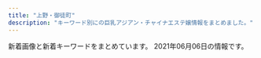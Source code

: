 ```yaml
---
title: "上野・御徒町"
description: "キーワード別にの巨乳アジアン・チャイナエステ嬢情報をまとめました。"
---
```


新着画像と新着キーワードをまとめています。
2021年06月06日の情報です。

<DmmAffiliateIns />
<KeywordTable
  shops={
    [
    {
        "url": "http://zoey.mssg.jp",
        "name": "ZOEY \u30be\u30fc\u30a4",
        "keywords": {},
        "station": "JR\u5fa1\u5f92\u753a\u99c5\u5357\u53e3",
        "img_links": [
            "http://zoey.mssg.jp/images/top/top_04.jpg",
            "http://zoey.mssg.jp/images/top/top_02.jpg",
            "http://zoey.mssg.jp/images/staff_image/staf_010a.jpg",
            "http://zoey.mssg.jp/images/top/top_05.jpg",
            "http://zoey.mssg.jp/images/top/top_01.jpg",
            "http://zoey.mssg.jp/images/page_top.png",
            "http://zoey.mssg.jp/images/home/top.jpg",
            "http://zoey.mssg.jp/images/top/top_08.png",
            "http://zoey.mssg.jp/images/top/top_03.jpg",
            "http://zoey.mssg.jp/images/top/top_06.jpg"
        ]
    },
    {
        "station": "JR\u5fa1\u5f92\u753a\u99c5\u5357\u53e3",
        "keywords": {
            "C": 17
        },
        "name": "\u5922\u306e\u8776\u3005",
        "img_links": [
            "http://www.sh-riraks.xyz/uploads/201130/1-201130133129441.jpg",
            "http://www.sh-riraks.xyz/uploads/allimg/180604/1-1P60410212A02.jpg",
            "http://www.sh-riraks.xyz/img/ttl_mobile.png",
            "http://www.sh-riraks.xyz/img/ttl_wnew.png",
            "http://www.sh-riraks.xyz/uploads/201130/1-201130132956292.jpg",
            "http://www.sh-riraks.xyz/uploads/181001/1-1Q001142T6406.jpg",
            "http://www.sh-riraks.xyz/img/ttl_girls.png",
            "http://www.sh-riraks.xyz/img/ttl_pickup.png",
            "http://www.sh-riraks.xyz/uploads/180521/1-1P52116495SC.jpg",
            "http://www.sh-riraks.xyz/uploads/201130/1-201130133215X9.jpg",
            "http://www.sh-riraks.xyz/uploads/181001/1-1Q001142IB48.jpg",
            "http://www.sh-riraks.xyz/img/ttl_staff.png",
            "http://www.sh-riraks.xyz/uploads/201130/1-201130133045611.jpg",
            "http://www.sh-riraks.xyz/uploads/191015/1-1910151T03I48.jpg",
            "http://www.sh-riraks.xyz/uploads/201130/1-201130133012441.jpg",
            "http://www.sh-riraks.xyz/uploads/200107/1-20010F92019226.jpg",
            "http://www.sh-riraks.xyz/uploads/201130/1-201130132942Y6.jpg",
            "http://www.sh-riraks.xyz/uploads/200617/1-20061G54ZQ14.jpg",
            "http://www.sh-riraks.xyz/uploads/180521/1-1P5211649103K.jpg",
            "http://www.sh-riraks.xyz/uploads/190611/1-1Z611153S2561.jpg",
            "http://www.sh-riraks.xyz/uploads/201130/1-201130133145E0.jpg",
            "http://www.sh-riraks.xyz/uploads/201130/1-201130133029220.jpg",
            "http://www.sh-riraks.xyz/uploads/201130/1-20113013311Rc.jpg",
            "http://www.sh-riraks.xyz/uploads/200617/1-20061G54941Z9.jpg",
            "http://www.sh-riraks.xyz/uploads/200617/1-20061G54TIb.jpg"
        ],
        "url": "http://www.sh-riraks.xyz/"
    },
    {
        "img_links": [
            "http://www.turu.esraku.com/files/001-02.jpg",
            "http://www.turu.esraku.com/files/004-02.jpg",
            "http://www.turu.esraku.com/files/003.jpg",
            "http://www.turu.esraku.com/files/002.jpg",
            "http://www.turu.esraku.com/files/003-02.jpg",
            "http://www.turu.esraku.com/images/dummy.png",
            "http://www.turu.esraku.com/files/001.jpg",
            "http://www.turu.esraku.com/files/004.jpg",
            "http://www.turu.esraku.com/files/005-02.jpg",
            "http://www.turu.esraku.com/files/005.jpg",
            "https://aromamore.tokyo/images/dummy.png",
            "http://www.turu.esraku.com/files/002-02.jpg"
        ],
        "keywords": {
            "F": 4,
            "87": 37,
            "\u30bb\u30af\u30b7\u30fc": 1,
            "85": 2,
            "E": 3,
            "C": 2,
            "88": 2,
            "D": 45,
            "86": 12,
            "84": 1
        },
        "url": "http://www.turu.esraku.com/",
        "name": "\u9db4",
        "station": "\u6d45\u8349\u99c52\u756a\u51fa\u53e3"
    },
    {
        "url": "http://lena.este.work/",
        "img_links": [
            "http://lena.este.work/images/mainvisual_txt.png",
            "http://lena.este.work/images_staff/momo.jpg",
            "http://lena.este.work/images/no_image.jpg",
            "http://lena.este.work/images_staff/staff-3.jpg",
            "http://lena.este.work/images/bnr_160_45.jpg",
            "http://lena.este.work/images/bnr_200_40.jpg",
            "http://lena.este.work/images/mainvisual2_left.jpg",
            "http://lena.este.work/images/bnr_88_31.jpg",
            "http://lena.este.work/images/mainvisual1_right.jpg",
            "http://lena.este.work/images_staff/staff-4.jpg",
            "http://lena.este.work/images_staff/staff-1.jpg",
            "http://lena.este.work/images_staff/staff-2.jpg",
            "http://lena.este.work/images/bnr_468_60.jpg",
            "http://lena.este.work/images/mainvisual2_right.jpg",
            "http://lena.este.work/images/line.png",
            "http://lena.este.work/images/mainvisual1_left.jpg"
        ],
        "station": "\u6e6f\u5cf6\u99c5",
        "keywords": {
            "88": 2,
            "E": 2
        },
        "name": "\u30a2\u30ed\u30de\u30ed\u30ea\u30fc\u30bf"
    },
    {
        "name": "Oriental Spa",
        "url": "https://mens-esthe.work/",
        "img_links": [
            "https://mens-esthe.work/room/room-l3.jpg",
            "https://ueno-mensesthe.com/icon/yelp.png",
            "https://mens-esthe.work/wp/wp-content/uploads/2021/06/miki02.png",
            "https://mens-esthe.work/icon/yelp.png",
            "https://mens-esthe.work/wp/wp-content/uploads/2021/06/jynbi.png",
            "https://mens-esthe.work/wp/wp-content/uploads/2021/06/maki09-1.png",
            "https://mens-esthe.work/wp/wp-content/uploads/2021/05/maki.jpg",
            "https://mens-esthe.work/room/room-l2.jpg",
            "https://mens-esthe.work/room/room-l1.jpg",
            "https://mens-esthe.work/images/clear.png",
            "https://mens-esthe.work/wp/wp-content/uploads/2021/06/coco01-1.png",
            "https://mens-esthe.work/images/main-small.jpg",
            "https://mens-esthe.work/footer/footer-staff.png",
            "https://ueno-mensesthe.com/icon/facebook.png",
            "https://mens-esthe.work/wp/wp-content/themes/twentyfifteen/img/no_image.png",
            "https://mens-esthe.work/images/main-top.jpg",
            "https://ueno-mensesthe.com/icon/twitter.png",
            "https://mens-esthe.work/images/top2.jpg",
            "https://mens-esthe.work/wp/wp-content/uploads/2021/06/hime01.png",
            "https://mens-esthe.work/wp/wp-content/uploads/2021/06/linko01.png",
            "https://mens-esthe.work/icon/twitter.png",
            "https://mens-esthe.work/footer/footer-line.png",
            "https://mens-esthe.work/wp/wp-content/uploads/2021/06/mai02.png",
            "https://mens-esthe.work/icon/line.png",
            "https://mens-esthe.work/wp/wp-content/uploads/2021/05/maki06.png",
            "https://mens-esthe.work/room/room-l4.jpg",
            "https://mens-esthe.work/icon/facebook.png",
            "https://mens-esthe.work/wp/wp-content/uploads/2021/05/hana02.png",
            "https://mens-esthe.work/images/qrcode.png",
            "https://ueno-mensesthe.com/icon/line.png",
            "https://mens-esthe.work/wp/wp-content/uploads/2021/05/momo01.png",
            "https://mens-esthe.work/wp/wp-content/uploads/2021/05/maki05.png",
            "https://mens-esthe.work/images/top1.jpg",
            "https://mens-esthe.work/images/top3.jpg",
            "https://mens-esthe.work/images/flower.png",
            "https://mens-esthe.work/footer/footer-tel.png",
            "https://mens-esthe.work/wp/wp-content/uploads/2021/06/maki07.png",
            "https://mens-esthe.work/wp/wp-content/uploads/2021/05/cana01.png"
        ],
        "station": "JR\u5fa1\u5f92\u753a\u99c5\u5357\u53e3",
        "keywords": {
            "F": 10,
            "C": 21,
            "E": 4,
            "D": 11
        }
    },
    {
        "keywords": {
            "D": 5,
            "86": 10,
            "88": 2,
            "85": 37
        },
        "img_links": [
            "https://jouga.info/staffPhoto/s20210507144453.jpg",
            "https://jouga.info/staffPhoto/b20210416161316.jpg",
            "https://jouga.info/staffPhoto/b20210406174129.jpg",
            "https://jouga.info/staffPhoto/b20210326192505.jpg",
            "https://jouga.info/staffPhoto/s20210326192505.jpg",
            "https://jouga.info/staffPhoto/b20210322204440.jpg",
            "https://jouga.info/staffPhoto/b20210326170220.jpg",
            "https://jouga.info/images/store/04.jpg",
            "https://jouga.info/staffPhoto/s20210415213823.jpg",
            "https://jouga.info/staffPhoto/s20210406174129.jpg",
            "https://jouga.info/staffPhoto/s20210507144434.jpg",
            "https://jouga.info/staffPhoto/s20210415212610.jpg",
            "https://jouga.info/staffPhoto/b20210507144453.jpg",
            "https://jouga.info/images/store/02.jpg",
            "https://jouga.info/staffPhoto/s20210327040752.jpg",
            "https://jouga.info/staffPhoto/b20210605180428.jpg",
            "https://jouga.info/images/store/01.jpg",
            "https://jouga.info/staffPhoto/s20210327041944.jpg",
            "https://jouga.info/staffPhoto/b20210415213823.jpg",
            "https://jouga.info/staffPhoto/s20210327034703.jpg",
            "https://jouga.info/staffPhoto/b20210327041944.jpg",
            "https://jouga.info/staffPhoto/s20210416161316.jpg",
            "https://jouga.info/staffPhoto/s20210605180428.jpg",
            "https://jouga.info/images/store/03.jpg",
            "https://jouga.info/staffPhoto/s20210322204440.jpg",
            "https://jouga.info/staffPhoto/s20210326170220.jpg"
        ],
        "url": "https://jouga.info/",
        "name": "\u5ae6\u5a25\uff5eJOGA\uff5e",
        "station": "JR\u5fa1\u5f92\u753a\u99c5\u5357\u53e3"
    },
    {
        "url": "http://taiwan-resort.com/",
        "keywords": {},
        "name": "\u53f0\u6e7e\u30ea\u30be\u30fc\u30c8",
        "img_links": [
            "http://taiwan-resort.com/img/mask02.jpg",
            "http://taiwan-resort.com/img/mask01.jpg",
            "http://taiwan-resort.com/img/3kenon.png",
            "http://taiwan-resort.com/img/iphone.png",
            "http://taiwan-resort.com/img/sara002.jpg",
            "http://taiwan-resort.com/img/tel_img.png",
            "http://taiwan-resort.com/img/emi001.jpg",
            "http://taiwan-resort.com/img/yuki.jpg",
            "http://taiwan-resort.com/img/hina.jpg",
            "http://taiwan-resort.com/img/corona-5.jpg",
            "http://taiwan-resort.com/img/corona-4.jpg",
            "http://taiwan-resort.com/img/mask05.jpg",
            "http://taiwan-resort.com/img/2biore.png",
            "http://taiwan-resort.com/img/sayaka.jpg",
            "http://taiwan-resort.com/img/mask03.jpg",
            "http://taiwan-resort.com/img/pagetop.png",
            "http://taiwan-resort.com/img/corona-3.jpg",
            "http://taiwan-resort.com/img/mami002.png",
            "http://taiwan-resort.com/img/4ugai.png",
            "http://taiwan-resort.com/img/anna.png",
            "http://taiwan-resort.com/img/honoka02.jpg",
            "http://taiwan-resort.com/img/kasumi.jpg",
            "http://taiwan-resort.com/img/head_img.png",
            "http://taiwan-resort.com/img/mask04.jpg",
            "http://taiwan-resort.com/img/rei.jpg",
            "http://taiwan-resort.com/img/photo_01.jpg",
            "http://taiwan-resort.com/img/corona-2.jpg",
            "http://taiwan-resort.com/img/erika01.jpg",
            "http://taiwan-resort.com/img/topbg02.jpg",
            "http://taiwan-resort.com/img/1purazuma.png",
            "http://taiwan-resort.com/img/aoi.jpg"
        ],
        "station": "JR\u5fa1\u5f92\u753a\u99c5\u5357\u53e3"
    },
    {
        "station": "JR\u5fa1\u5f92\u753a\u99c5\u5357\u53e3",
        "url": "http://es-en.info/",
        "img_links": [
            "http://es-en.info/img/yuyu1.jpg",
            "http://es-en.info/images/head.jpg",
            "http://es-en.info/img/zb.jpg",
            "http://es-en.info/images/rem.jpg",
            "http://es-en.info/sp/images/int2.jpg",
            "http://es-en.info/img/yuka1.jpg",
            "http://es-en.info/sp/images/pc.jpg",
            "http://es-en.info/sp/images/int1.jpg",
            "http://es-en.info/sp/img/yuyu1.jpg",
            "http://es-en.info/sp/images/interior_t.png",
            "http://es-en.info/sp/images/sisu.png",
            "http://es-en.info/images/staff_t.jpg",
            "http://es-en.info/images/info.png",
            "http://es-en.info/sp/images/news.jpg",
            "http://es-en.info/sp/images/topgirl.jpg",
            "http://es-en.info/sp/menu/staff.jpg",
            "http://es-en.info/img/yuka.jpg",
            "http://es-en.info/sp/images/head.jpg",
            "http://es-en.info/sp/images/tel.jpg",
            "http://es-en.info/sp/images/staff_t.png",
            "http://es-en.info/sp/images/rec3.png",
            "http://es-en.info/images/sys1.png",
            "http://es-en.info/sp/images/int1.png",
            "http://es-en.info/sp/images/int3.jpg",
            "http://es-en.info/images/interior_t.jpg",
            "http://es-en.info/images/7.jpg",
            "http://es-en.info/sp/images/rec1.png",
            "http://es-en.info/sp/img/yuka1.jpg",
            "http://es-en.info/sp/menu/interior.jpg",
            "http://es-en.info/sp/images/rec2.png",
            "http://es-en.info/images/9.jpg",
            "http://es-en.info/sp/images/newsb.png",
            "http://es-en.info/sp/images/ac1.jpg",
            "http://es-en.info/images/sm.jpg",
            "http://es-en.info/sp/images/sys1.jpg",
            "http://es-en.info/sp/staff/natumi.jpg",
            "http://es-en.info/sp/images/sys3.jpg",
            "http://es-en.info/sp/staff/yuyu.jpg",
            "http://es-en.info/img/yuyu.jpg",
            "http://es-en.info/sp/images/sisu_t.jpg",
            "http://es-en.info/sp/images/footer.jpg",
            "http://es-en.info/images/news.jpg",
            "http://es-en.info/img/natumi.jpg",
            "http://es-en.info/sp/images/sys4.png",
            "http://es-en.info/sp/img/natumi1.jpg",
            "http://es-en.info/sp/menu/top.jpg",
            "http://es-en.info/images/interior.png",
            "http://es-en.info/images/12.jpg",
            "http://es-en.info/images/mobile.jpg",
            "http://es-en.info/sp/images/top.jpg",
            "http://es-en.info/img/natumi1.jpg",
            "http://es-en.info/sp/images/time.png",
            "http://es-en.info/sp/staff/yuka.jpg",
            "http://es-en.info/sp/images/sys2.jpg"
        ],
        "name": "\u5b89\u5fc3\u5802",
        "keywords": {
            "87": 1
        }
    },
    {
        "keywords": {},
        "name": "HEAVEN\u30fb\u30d8\u30d6\u30f3",
        "img_links": [
            "http://tubakihime.link/_src/54585079/1.jpg",
            "http://tubakihime.link/_src/54585154/wechatimg1739.jpg",
            "http://tubakihime.link/_src/54585143/wechatimg1739.jpg",
            "http://tubakihime.link/_src/54585105/6.jpg",
            "http://tubakihime.link/_src/56292905/wechatimg2253.jpg",
            "http://tubakihime.link/_src/56292914/wechatimg2253.jpg",
            "http://tubakihime.link/_src/54585172/wechatimg1739.jpg",
            "http://tubakihime.link/_src/54585155/cam.jpg",
            "http://tubakihime.link/_src/55239408/heaven2.png",
            "http://tubakihime.link/_src/54585144/wechatimg1740.jpg",
            "http://tubakihime.link/_src/54585148/heaven4.png",
            "http://tubakihime.link/_src/54585166/wechatimg1741.jpg",
            "http://tubakihime.link/_src/56292933/wechatimg2252.jpg",
            "http://tubakihime.link/_src/54585157/wechatimg1740.jpg",
            "http://tubakihime.link/_src/54585081/2.jpg",
            "http://tubakihime.link/_src/54585156/wechatimg1740.jpg",
            "http://tubakihime.link/_src/54585122/wechatimg2252.jpg",
            "http://tubakihime.link/_src/54585083/3.jpg",
            "http://tubakihime.link/_src/54585085/4.jpg",
            "http://tubakihime.link/_src/54585178/wechatimg1740.jpg",
            "http://tubakihime.link/_src/54585101/4.jpg",
            "http://tubakihime.link/_src/56292934/wechatimg2252.jpg",
            "http://tubakihime.link/_src/54585095/1.jpg",
            "http://tubakihime.link/_src/54585110/cam.jpg",
            "http://tubakihime.link/_src/54585175/wechatimg1741.jpg",
            "http://tubakihime.link/_src/54585094/wechatimg2252.jpg",
            "http://tubakihime.link/_src/54585099/3.jpg",
            "http://tubakihime.link/_src/54585093/wechatimg1741.jpg",
            "http://tubakihime.link/_src/54585109/cam.jpg",
            "http://tubakihime.link/_src/54585089/6.jpg",
            "http://tubakihime.link/_src/54585174/wechatimg1741.jpg",
            "http://tubakihime.link/_src/54585124/wechatimg1739.jpg",
            "http://tubakihime.link/_src/54585169/wechatimg2253.jpg",
            "http://tubakihime.link/_src/54585171/wechatimg1739.jpg",
            "http://tubakihime.link/_src/55239393/heaven1.png",
            "http://tubakihime.link/_src/54585146/int2.png",
            "http://tubakihime.link/_src/54585103/5.jpg",
            "http://tubakihime.link/_src/54585181/wechatimg313.jpg",
            "http://tubakihime.link/_src/54585097/2.jpg",
            "http://tubakihime.link/_src/54585113/wechatimg2252.jpg",
            "http://tubakihime.link/_src/54585107/cam.jpg",
            "http://tubakihime.link/_src/56292922/wechatimg2253.jpg",
            "http://tubakihime.link/_src/54585170/wechatimg2253.jpg",
            "http://tubakihime.link/_src/54585087/5.jpg",
            "http://tubakihime.link/_src/54585177/wechatimg1740.jpg",
            "http://tubakihime.link/_src/54585112/wechatimg1741.jpg"
        ],
        "url": "http://tubakihime.link/",
        "station": "\u6e6f\u5cf6\u99c52\u756a"
    },
    {
        "url": "http://smile.ests.jp/",
        "keywords": {},
        "img_links": [],
        "station": "JR\u5fa1\u5f92\u753a\u99c5\u5357\u53e3",
        "name": "\u30b9\u30de\u30a4\u30eb"
    },
    {
        "station": "JR\u5fa1\u5f92\u753a\u99c5\u5317\u53e3",
        "name": "\u30b9\u30d1 \u30a2\u30e2\u30fc\u30ec",
        "url": "http://spa-amore.info/",
        "img_links": [
            "http://spa-amore.info/uploads/rubyes/2017/02/btn_top_02.png",
            "http://spa-amore.info/uploads/rubyes/2017/02/treatment.png",
            "http://spa-amore.info/uploads/rubyes/2017/02/icon_flower.png",
            "http://spa-amore.info/uploads/rubyes/2020/11/img_6654.jpg",
            "http://spa-amore.info/uploads/rubyes/2017/02/img_info_02.png",
            "http://spa-amore.info/uploads/rubyes/2020/01/img_5610-1919x2560.jpg",
            "http://spa-amore.info/uploads/rubyes/2017/02/img_info_04.png",
            "http://spa-amore.info/uploads/rubyes/2020/12/img_6829.jpg",
            "http://spa-amore.info/uploads/rubyes/images/subvisual_staff.png",
            "http://spa-amore.info/uploads/rubyes/2018/06/img_6526de79a84e589afe69cac1.jpg",
            "http://spa-amore.info/uploads/rubyes/2017/02/subvisual_link-1000x144.png",
            "http://spa-amore.info/uploads/rubyes/2019/12/img_3766.jpg",
            "http://spa-amore.info/uploads/rubyes/2017/02/bnr_side_03.png",
            "http://spa-amore.info/uploads/rubyes/2018/06/wechatimg111.jpeg",
            "http://spa-amore.info/uploads/rubyes/images/p01.png",
            "http://spa-amore.info/uploads/rubyes/2019/12/img_3765.jpg",
            "http://spa-amore.info/uploads/rubyes/2017/02/bnr_side_credit.png",
            "http://spa-amore.info/uploads/rubyes/2019/10/img_5017.jpg",
            "http://spa-amore.info/uploads/rubyes/2019/07/img_4390.jpg",
            "http://spa-amore.info/uploads/rubyes/2019/03/img_35011.jpg",
            "http://spa-amore.info/uploads/rubyes/2017/02/subvisual_reserve.png",
            "http://spa-amore.info/uploads/rubyes/2019/10/img_4995.jpg",
            "http://spa-amore.info/uploads/rubyes/images/no-photo.jpg",
            "http://spa-amore.info/uploads/rubyes/2019/10/img_4997.jpg",
            "http://spa-amore.info/uploads/rubyes/2017/02/img_info_01.png",
            "http://spa-amore.info/uploads/rubyes/2017/02/img_info_03.png",
            "http://spa-amore.info/uploads/rubyes/2018/12/ad-7z8-s.png",
            "http://spa-amore.info/uploads/rubyes/2017/02/wifi.jpg",
            "http://spa-amore.info/uploads/rubyes/2017/02/bnr_side_05.png",
            "http://spa-amore.info/uploads/rubyes/2020/05/img_4838.jpg",
            "http://spa-amore.info/\thttp:/spa-amore.info/uploads/rubyes/2019/03/ivent2.jpeg",
            "http://spa-amore.info/uploads/rubyes/2017/02/bnr_side_01.png",
            "http://spa-amore.info/uploads/rubyes/2017/02/subvisual_qa.png",
            "http://spa-amore.info/uploads/rubyes/2020/03/lili.jpeg",
            "http://spa-amore.info/uploads/rubyes/2018/12/ad_7z8_720.png",
            "http://spa-amore.info/uploads/rubyes/2017/02/btn_top_03.png",
            "http://spa-amore.info/uploads/rubyes/2018/06/img_6509de79a84e589afe69cac1.jpg",
            "http://spa-amore.info/uploads/rubyes/2019/04/img_3768.jpg",
            "http://spa-amore.info/uploads/rubyes/2017/02/subvisual_info.png",
            "http://spa-amore.info/uploads/rubyes/2018/06/tel.jpg",
            "http://spa-amore.info/uploads/rubyes/2019/04/img_3767.jpg",
            "http://spa-amore.info/uploads/rubyes/2017/02/btn_top_01.png",
            "http://spa-amore.info/uploads/rubyes/2017/02/subvisual_magazine.png",
            "http://spa-amore.info/uploads/rubyes/2019/12/img_3763.jpg",
            "http://spa-amore.info/uploads/rubyes/2017/02/img_info_05.png",
            "http://spa-amore.info/uploads/rubyes/2019/12/img_3761.jpg",
            "http://spa-amore.info/uploads/rubyes/images/icon_flower.png",
            "http://spa-amore.info/uploads/rubyes/2017/02/subvisual_enquete.png",
            "http://spa-amore.info/uploads/rubyes/2018/11/img_2998.png",
            "http://spa-amore.info/uploads/rubyes/2017/03/img_bnr_concept.png",
            "http://spa-amore.info/uploads/rubyes/2017/02/bnr_side_02.png",
            "http://spa-amore.info/uploads/rubyes/2019/03/img_35012.jpg",
            "http://spa-amore.info/uploads/rubyes/2018/06/img_6484de79a84e589afe69cac1.jpg",
            "http://spa-amore.info/uploads/rubyes/2020/11/img_6655.jpg",
            "http://spa-amore.info/uploads/rubyes/2017/02/img_info_06.png",
            "http://spa-amore.info/uploads/rubyes/2018/06/bnr_side_041.png",
            "http://spa-amore.info/uploads/rubyes/2018/06/img_6517de79a84e589afe69cac1.jpg",
            "http://spa-amore.info/uploads/rubyes/2017/02/subvisual_link.png",
            "http://spa-amore.info/uploads/rubyes/2017/02/subvisual_contact.png"
        ],
        "keywords": {
            "C": 1
        }
    },
    {
        "name": "\u6708\u514e \u30b2\u30c3\u30c8",
        "url": "https://moon-rabbit.info/",
        "station": "JR\u5fa1\u5f92\u753a\u99c5\u5357\u53e3",
        "img_links": [
            "https://moon-rabbit.info/images/mobile.jpg",
            "https://moon-rabbit.info/staffPhoto/b20210326172946.jpg",
            "https://moon-rabbit.info/staffPhoto/b20210415212743.jpg",
            "https://moon-rabbit.info/staffPhoto/b20201026233537.jpg",
            "https://moon-rabbit.info/staffPhoto/b20210406172509.jpg",
            "https://moon-rabbit.info/staffPhoto/b20201213182803.jpg",
            "https://moon-rabbit.info/staffPhoto/s20201213182803.jpg",
            "https://moon-rabbit.info/staffPhoto/s20210403124159.jpg",
            "https://moon-rabbit.info/staffPhoto/b20210507144730.jpg",
            "https://moon-rabbit.info/staffPhoto/s20201027002208.jpg",
            "https://moon-rabbit.info/staffPhoto/s20210406172509.jpg",
            "https://moon-rabbit.info/staffPhoto/b20201026233328.jpg",
            "https://moon-rabbit.info/staffPhoto/s20201027011549.jpg",
            "https://moon-rabbit.info/staffPhoto/s20201026233537.jpg",
            "https://moon-rabbit.info/staffPhoto/s20210507144547.jpg",
            "https://moon-rabbit.info/staffPhoto/b20210401213854.jpg",
            "https://moon-rabbit.info/staffPhoto/s20210415212743.jpg",
            "https://moon-rabbit.info/images/returnBtn.png",
            "https://moon-rabbit.info/staffPhoto/b20210507144547.jpg",
            "https://moon-rabbit.info/staffPhoto/s20201027003115.jpg",
            "https://moon-rabbit.info/staffPhoto/b20210416205502.jpg",
            "https://moon-rabbit.info/staffPhoto/b20201027003115.jpg",
            "https://moon-rabbit.info/staffPhoto/s20201027011627.jpg",
            "https://moon-rabbit.info/staffPhoto/b20201027004342.jpg",
            "https://moon-rabbit.info/staffPhoto/s20210507144730.jpg",
            "https://moon-rabbit.info/staffPhoto/s20201027004342.jpg",
            "https://moon-rabbit.info/images/store/03.jpg",
            "https://moon-rabbit.info/staffPhoto/b20201027011627.jpg",
            "https://moon-rabbit.info/staffPhoto/b20210605175746.jpg",
            "https://moon-rabbit.info/staffPhoto/s20210326172946.jpg",
            "https://moon-rabbit.info/staffPhoto/b20201027011549.jpg",
            "https://moon-rabbit.info/images/store/01.jpg",
            "https://moon-rabbit.info/images/store/02.jpg",
            "https://moon-rabbit.info/staffPhoto/b20210403124159.jpg",
            "https://moon-rabbit.info/js/sliderLine/slide_next.png",
            "https://moon-rabbit.info/images/store/04.jpg",
            "https://moon-rabbit.info/staffPhoto/s20210416205502.jpg",
            "https://moon-rabbit.info/uploadfiles/images/campaignMoonRabbitInfo.jpg",
            "https://moon-rabbit.info/staffPhoto/s20210401213854.jpg",
            "https://moon-rabbit.info/staffPhoto/s20201026233328.jpg",
            "https://moon-rabbit.info/staffPhoto/s20210605175746.jpg",
            "https://moon-rabbit.info/js/sliderLine/slide_prev.png",
            "https://moon-rabbit.info/staffPhoto/b20201027002208.jpg",
            "https://moon-rabbit.info/staffPhoto/s20201026232438.jpg",
            "https://moon-rabbit.info/staffPhoto/b20201026232438.jpg"
        ],
        "keywords": {
            "86": 5,
            "C": 2,
            "E": 1,
            "D": 4,
            "88": 1,
            "85": 3,
            "87": 1
        }
    },
    {
        "url": "http://www.rosa-es.info/",
        "name": "\u6708\u591c",
        "station": "JR\u4e0a\u91ce\u99c5\u6d45\u8349\u53e3",
        "img_links": [
            "http://www.rosa-es.info/staff/rara2.jpg",
            "http://www.rosa-es.info/staff/yuki.jpg",
            "http://www.rosa-es.info/staff/rara.jpg",
            "http://www.rosa-es.info/staff/koko1.jpg",
            "http://www.rosa-es.info/staff/koko2.jpg",
            "http://www.rosa-es.info/img/loader.png",
            "http://www.rosa-es.info/staff/nana.jpg",
            "http://www.rosa-es.info/staff/koko.jpg",
            "http://www.rosa-es.info/img/pic/int3.jpg",
            "http://www.rosa-es.info/staff/yumi2.jpg",
            "http://www.rosa-es.info/staff/yuki1.jpg",
            "http://www.rosa-es.info/img/pic/int4.jpg",
            "http://www.rosa-es.info/img/pic/int1.jpg",
            "http://www.rosa-es.info/staff/yuri.jpg",
            "http://www.rosa-es.info/staff/yuki2.jpg",
            "http://www.rosa-es.info/img/pic/int2.jpg",
            "http://www.rosa-es.info/img/pic/slide_2.jpg",
            "http://www.rosa-es.info/img/pic/slide_1.jpg",
            "http://www.rosa-es.info/staff/rara1.jpg",
            "http://www.rosa-es.info/staff/yumi.jpg",
            "http://www.rosa-es.info/staff/nana1.jpg",
            "http://www.rosa-es.info/staff/yumi1.jpg",
            "http://www.rosa-es.info/staff/yuri1.jpg",
            "http://www.rosa-es.info/staff/nana2.jpg",
            "http://www.rosa-es.info/staff/yuri2.jpg"
        ],
        "keywords": {
            "89": 1,
            "86": 2,
            "88": 1,
            "85": 1,
            "D": 4,
            "E": 6,
            "C": 2,
            "87": 1
        }
    },
    {
        "img_links": [
            "http://www.iyashinoie-ueno.com/files/001.jpg",
            "http://www.iyashinoie-ueno.com/files/018-02.jpg",
            "http://www.iyashinoie-ueno.com/files/019-02.jpg",
            "http://www.iyashinoie-ueno.com/images/staff_top2.jpg",
            "http://www.iyashinoie-ueno.com/images/mobile.jpg",
            "http://www.iyashinoie-ueno.com/files/001-02.jpg",
            "http://www.iyashinoie-ueno.com/files/014-02.jpg",
            "http://www.iyashinoie-ueno.com/files/018.jpg",
            "http://www.iyashinoie-ueno.com/files/019.jpg",
            "http://www.iyashinoie-ueno.com/files/014.jpg",
            "http://www.iyashinoie-ueno.com/images/top2.jpg",
            "http://www.iyashinoie-ueno.com/images/newgirls_top.jpg",
            "http://www.iyashinoie-ueno.com/images/end.jpg",
            "http://www.iyashinoie-ueno.com/images/news_top.jpg",
            "http://www.iyashinoie-ueno.com/images/staff_top.jpg",
            "http://www.iyashinoie-ueno.com/images/pick1.jpg"
        ],
        "keywords": {
            "86": 4,
            "87": 8,
            "C": 11,
            "D": 12,
            "84": 4
        },
        "station": "JR\u4e0a\u91ce\u99c5\u6d45\u8349\u53e3",
        "url": "http://www.iyashinoie-ueno.com/",
        "name": "\u7652\u3057\u306e\u5bb6"
    },
    {
        "url": "http://rlx-sln.com/",
        "keywords": {
            "D": 56,
            "E": 14,
            "88": 42,
            "87": 28,
            "89": 14,
            "85": 14,
            "82": 14,
            "86": 14,
            "83": 14,
            "C": 70
        },
        "img_links": [
            "http://rlx-sln.com/media/sites/9/2020/07/top-1.jpg",
            "http://rlx-sln.com/media/sites/9/2021/03/flash2.jpg",
            "http://rlx-sln.com/media/sites/9/2021/04/1.jpg",
            "http://rlx-sln.com/media/sites/9/2021/03/flash1.jpg",
            "http://rlx-sln.com/media/sites/9/2021/03/2.jpg",
            "http://rlx-sln.com/media/sites/9/elementor/thumbs/2-p4vcs2s5ujasx3l2ndn8rhwepwxx5v31l72eosuda0.jpg",
            "http://rlx-sln.com/media/sites/9/2021/04/1-1.jpg",
            "http://rlx-sln.com/media/sites/9/2021/03/1.jpg",
            "http://rlx-sln.com/media/sites/9/elementor/thumbs/3-p4vcsirf2pwoegxv22jwfvv8tgr5spuhbe5nui6oc8.jpg",
            "http://rlx-sln.com/media/sites/9/2021/03/3.jpg",
            "http://rlx-sln.com/media/sites/9/elementor/thumbs/1-p4vcrlv2finn449ne6byim640z9bbb7vivbo1tjge0.jpg",
            "http://rlx-sln.com/media/sites/9/2021/04/2.jpg"
        ],
        "station": "\u6d45\u8349\u99c5A1\u51fa\u53e3",
        "name": "yoyo20\u30fbyoyo\u306f\u305f\u3061"
    },
    {
        "station": "JR\u5fa1\u5f92\u753a\u99c5\u5357\u53e3",
        "img_links": [
            "http://plumeria.mensest.work/media/sites/24/2021/03/1615518146-room1.jpg",
            "http://plumeria.mensest.work/media/sites/24/2021/03/1615251006-010.jpg",
            "http://plumeria.mensest.work/media/sites/24/2021/03/1615518150-room3.jpg",
            "http://plumeria.mensest.work/media/sites/24/2021/03/1615250277-040.jpg",
            "http://plumeria.mensest.work/media/sites/24/2021/03/1616730353-002.jpg",
            "http://plumeria.mensest.work/media/sites/24/2021/03/1615769442-3000.png",
            "http://plumeria.mensest.work/media/sites/24/2021/03/1615634026-000.jpg",
            "http://plumeria.mensest.work/media/sites/24/2021/03/1616730881-003.jpg",
            "http://plumeria.mensest.work/media/sites/24/2021/03/1615251116-070.jpg",
            "http://plumeria.mensest.work/media/sites/24/2021/03/1615518151-room4.jpg",
            "http://plumeria.mensest.work/media/sites/24/2021/03/1615514189-w.jpg",
            "http://plumeria.mensest.work/media/sites/24/elementor/thumbs/1615175401-tel-p5co93la4p4p6nk8mkhx9c6z87iqimku8jn80095m4.png",
            "http://plumeria.mensest.work/media/sites/24/2021/03/1615518147-room2.jpg",
            "http://plumeria.mensest.work/media/sites/24/2021/03/1615250789-030.jpg",
            "http://plumeria.mensest.work/media/sites/24/2021/03/1615967448-koko_200x40.png",
            "http://plumeria.mensest.work/media/sites/24/2021/03/1616730353-002-150x150.jpg",
            "http://plumeria.mensest.work/media/sites/24/2021/03/1615514231-t.jpg",
            "http://plumeria.mensest.work/media/sites/24/2021/03/1615974727-n.png",
            "http://plumeria.mensest.work/media/sites/24/2021/03/1615172497-img_top01.jpg",
            "http://plumeria.mensest.work/media/sites/24/2021/03/1616730407-001.jpg",
            "http://plumeria.mensest.work/media/sites/24/2021/03/1616730407-001-150x150.jpg",
            "http://plumeria.mensest.work/media/sites/24/2021/03/1615514241-l.jpg"
        ],
        "keywords": {
            "G": 33,
            "E": 34,
            "\u30bb\u30af\u30b7\u30fc": 7,
            "D": 33,
            "C": 16
        },
        "url": "http://plumeria.mensest.work/",
        "name": "\u30a2\u30ed\u30de\u30d7\u30eb\u30e1\u30ea\u30a2"
    },
    {
        "station": "JR\u5fa1\u5f92\u753a\u99c5\u5317\u53e3",
        "name": "\u7652\u3057\u30d9\u30b9\u30c8",
        "img_links": [
            "http://ndyjp.com/images/1/2.jpg",
            "http://ndyjp.com/images/1/a5.jpg",
            "http://ndyjp.com/images/mobile.jpg",
            "http://ndyjp.com/images/s1.jpg",
            "http://ndyjp.com/images/1/a11.jpg",
            "http://ndyjp.com/images/s3.jpg",
            "http://ndyjp.com/images/staff11.jpg",
            "http://ndyjp.com/images/s2.jpg",
            "http://ndyjp.com/images/staff9.jpg",
            "http://ndyjp.com/images/1/8.jpg",
            "http://ndyjp.com/images/1/4.jpg",
            "http://ndyjp.com/images/1/a12.jpg",
            "http://ndyjp.com/images/1/a13.jpg",
            "http://ndyjp.com/images/staff10.jpg",
            "http://ndyjp.com/images/top.png",
            "http://ndyjp.com/images/s4.jpg",
            "http://ndyjp.com/images/ditu.jpg",
            "http://ndyjp.com/images/s03.jpg",
            "http://ndyjp.com/images/1/a10.jpg",
            "http://ndyjp.com/images/staff1.jpg",
            "http://ndyjp.com/images/1/1.jpg",
            "http://ndyjp.com/images/1/a15.jpg",
            "http://ndyjp.com/images/1/3.jpg",
            "http://ndyjp.com/images/s5.jpg"
        ],
        "url": "http://ndyjp.com/",
        "keywords": {
            "C": 7
        }
    },
    {
        "keywords": {},
        "img_links": [
            "http://o-lucky.work/images/b3.jpg",
            "http://o-lucky.work/sp/staff/sayaka.jpg",
            "http://o-lucky.work/images/sys2.jpg",
            "http://o-lucky.work/sp/staff/nana.jpg",
            "http://o-lucky.work/images/news.jpg",
            "http://o-lucky.work/sp/images/menu/staff.jpg",
            "http://o-lucky.work/sp/img/nana1.jpg",
            "http://o-lucky.work/sp/staff/sakura.jpg",
            "http://o-lucky.work/images/staff_t.jpg",
            "http://o-lucky.work/images/mobile.jpg",
            "http://o-lucky.work/images/6.jpg",
            "http://o-lucky.work/staff/kana.jpg",
            "http://o-lucky.work/sp/images/int1.jpg",
            "http://o-lucky.work/images/b2.jpg",
            "http://o-lucky.work/images/b1.jpg",
            "http://o-lucky.work/img/yuyu1.jpg",
            "http://o-lucky.work/img/kana1.jpg",
            "http://o-lucky.work/sp/img/ruru1.jpg",
            "http://o-lucky.work/sp/images/rec1.jpg",
            "http://o-lucky.work/staff/ruru.jpg",
            "http://o-lucky.work/sp/images/staff_t.jpg",
            "http://o-lucky.work/sp/img/sayaka1.jpg",
            "http://o-lucky.work/staff/sakura.jpg",
            "http://o-lucky.work/sp/staff/yuyu.jpg",
            "http://o-lucky.work/sp/images/sys2.jpg",
            "http://o-lucky.work/sp/images/int3.jpg",
            "http://o-lucky.work/images/interior_t.jpg",
            "http://o-lucky.work/sp/images/newsb.jpg",
            "http://o-lucky.work/staff/koko.jpg",
            "http://o-lucky.work/images/int2.jpg",
            "http://o-lucky.work/images/sm.jpg",
            "http://o-lucky.work/sp/images/ac1.jpg",
            "http://o-lucky.work/img/sayaka1.jpg",
            "http://o-lucky.work/sp/images/interior_t.jpg",
            "http://o-lucky.work/sp/images/int4.jpg",
            "http://o-lucky.work/staff/yuyu.jpg",
            "http://o-lucky.work/images/8.jpg",
            "http://o-lucky.work/staff/nana.jpg",
            "http://o-lucky.work/sp/images/int2.jpg",
            "http://o-lucky.work/sp/images/tel.jpg",
            "http://o-lucky.work/sp/menu/interior.jpg",
            "http://o-lucky.work/sp/staff/ruru.jpg",
            "http://o-lucky.work/sp/images/sys3.jpg",
            "http://o-lucky.work/sp/img/kana1.jpg",
            "http://o-lucky.work/sp/images/b3.jpg",
            "http://o-lucky.work/img/nana1.jpg",
            "http://o-lucky.work/images/tr.jpg",
            "http://o-lucky.work/sp/img/sakura1.jpg",
            "http://o-lucky.work/sp/images/b1.jpg",
            "http://o-lucky.work/img/sakura1.jpg",
            "http://o-lucky.work/img/koko1.jpg",
            "http://o-lucky.work/sp/images/top.jpg",
            "http://o-lucky.work/sp/images/b2.jpg",
            "http://o-lucky.work/img/ruru1.jpg",
            "http://o-lucky.work/images/head.jpg",
            "http://o-lucky.work/sp/menu/top.jpg",
            "http://o-lucky.work/images/7.jpg",
            "http://o-lucky.work/images/line.png",
            "http://o-lucky.work/images/int1.jpg",
            "http://o-lucky.work/images/4.jpg",
            "http://o-lucky.work/sp/staff/kana.jpg",
            "http://o-lucky.work/sp/images/footer.jpg",
            "http://o-lucky.work/sp/images/pc.jpg",
            "http://o-lucky.work/images/3.jpg",
            "http://o-lucky.work/sp/images/menu/top.jpg",
            "http://o-lucky.work/sp/menu/staff.jpg",
            "http://o-lucky.work/images/1.jpg",
            "http://o-lucky.work/sp/staff/koko.jpg",
            "http://o-lucky.work/sp/img/yuyu1.jpg",
            "http://o-lucky.work/sp/images/topgirl.jpg",
            "http://o-lucky.work/sp/images/head.jpg",
            "http://o-lucky.work/sp/images/news.jpg",
            "http://o-lucky.work/images/5.jpg",
            "http://o-lucky.work/staff/sayaka.jpg",
            "http://o-lucky.work/sp/images/sys1.jpg",
            "http://o-lucky.work/sp/img/koko1.jpg",
            "http://o-lucky.work/images/sys1.jpg"
        ],
        "url": "http://o-lucky.work/",
        "station": "JR\u5fa1\u5f92\u753a\u99c5\u5317\u53e3",
        "name": "Lucky \u30e9\u30c3\u30ad\u30fc"
    },
    {
        "station": "JR\u5fa1\u5f92\u753a\u99c5\u5317\u53e3",
        "name": "\u30de\u30ab\u30ed\u30f3",
        "keywords": {},
        "img_links": [],
        "url": "http://www.macaron.esjoho.com/"
    },
    {
        "img_links": [],
        "name": "Dear -\u30c7\u30a3\u30a2-",
        "station": "JR\u5fa1\u5f92\u753a\u99c5\u5317\u53e3",
        "keywords": {},
        "url": "https://re.uouono.com/"
    },
    {
        "img_links": [
            "http://www.yumenokoi.masg.info/images/m4.jpg",
            "http://www.yumenokoi.masg.info/files/026-02.jpg",
            "http://www.yumenokoi.masg.info/files/024-02.jpg",
            "http://www.yumenokoi.masg.info/images/rsubt1.png",
            "http://www.yumenokoi.masg.info/files/023-02.jpg",
            "http://www.yumenokoi.masg.info/images/slider-img002.jpg",
            "http://www.yumenokoi.masg.info/files/009.jpg",
            "http://www.yumenokoi.masg.info/images/service/s01.jpg",
            "http://www.yumenokoi.masg.info/files/018-02.jpg",
            "http://www.yumenokoi.masg.info/files/025-02.jpg",
            "http://www.yumenokoi.masg.info/images/rsubt5.png",
            "http://www.yumenokoi.masg.info/images/m3.jpg",
            "http://www.yumenokoi.masg.info/images/b-tel.png",
            "http://www.yumenokoi.masg.info/files/023.jpg",
            "http://www.yumenokoi.masg.info/files/006.jpg",
            "http://www.yumenokoi.masg.info/images/service/s05.jpg",
            "http://www.yumenokoi.masg.info/images/m2.jpg",
            "http://www.yumenokoi.masg.info/files/008-02.jpg",
            "http://www.yumenokoi.masg.info/images/rsubt4.png",
            "http://www.yumenokoi.masg.info/files/021.jpg",
            "http://www.yumenokoi.masg.info/files/024.jpg",
            "http://www.yumenokoi.masg.info/files/010.jpg",
            "http://www.yumenokoi.masg.info/images/rsubt6.png",
            "http://www.yumenokoi.masg.info/files/016-02.jpg",
            "http://www.yumenokoi.masg.info/files/011.jpg",
            "http://www.yumenokoi.masg.info/images/service/s03.jpg",
            "http://www.yumenokoi.masg.info/images/rsubt7.png",
            "http://www.yumenokoi.masg.info/files/021-02.jpg",
            "http://www.yumenokoi.masg.info/files/008.jpg",
            "http://www.yumenokoi.masg.info/files/015-02.jpg",
            "http://www.yumenokoi.masg.info/files/027-02.jpg",
            "http://www.yumenokoi.masg.info/images/service/s06.jpg",
            "http://www.yumenokoi.masg.info/images/rsubt2.png",
            "http://www.yumenokoi.masg.info/files/017-02.jpg",
            "http://www.yumenokoi.masg.info/files/011-02.jpg",
            "http://www.yumenokoi.masg.info/files/017.jpg",
            "http://www.yumenokoi.masg.info/images/tel2.png",
            "http://www.yumenokoi.masg.info/images/service/s02.jpg",
            "http://www.yumenokoi.masg.info/files/025.jpg",
            "http://www.yumenokoi.masg.info/files/009-02.jpg",
            "http://www.yumenokoi.masg.info/images/m1.jpg",
            "http://www.yumenokoi.masg.info/files/018.jpg",
            "http://www.yumenokoi.masg.info/images/b-online.png",
            "http://www.yumenokoi.masg.info/images/slider-img001.jpg",
            "http://www.yumenokoi.masg.info/files/027.jpg",
            "http://www.yumenokoi.masg.info/files/002-02.jpg",
            "http://www.yumenokoi.masg.info/files/016.jpg",
            "http://www.yumenokoi.masg.info/files/026.jpg",
            "http://www.yumenokoi.masg.info/files/002.jpg",
            "http://www.yumenokoi.masg.info/files/010-02.jpg",
            "http://www.yumenokoi.masg.info/files/006-02.jpg",
            "http://www.yumenokoi.masg.info/images/rsubt3.png",
            "http://www.yumenokoi.masg.info/images/m6.jpg",
            "http://www.yumenokoi.masg.info/images/service/s04.jpg",
            "http://www.yumenokoi.masg.info/photo_news/upimg/63687607e4ea1479a4_0.jpg",
            "http://www.yumenokoi.masg.info/files/015.jpg"
        ],
        "station": "JR\u5fa1\u5f92\u753a\u99c5\u5317\u53e3",
        "name": "\u5922\u306e\u604b",
        "keywords": {
            "E": 14,
            "89": 7,
            "86": 27,
            "D": 59,
            "F": 7,
            "88": 26,
            "G": 25,
            "87": 45
        },
        "url": "http://www.yumenokoi.masg.info/"
    },
    {
        "station": "JR\u5fa1\u5f92\u753a\u99c5\u5317\u53e3",
        "img_links": [
            "http://rose.esmens.com/css/staff/staff01-a.jpg",
            "http://rose.esmens.com/css/tel.png",
            "http://rose.esmens.com/css/nav/nav-005.png",
            "http://rose.esmens.com/css/nav/nav-001.png",
            "http://rose.esmens.com/css/nav/nav-003.png",
            "http://rose.esmens.com/css/staff/staff05.jpg",
            "http://rose.esmens.com/css/nav/nav-002.png",
            "http://rose.esmens.com/css/nav/nav-004.png",
            "http://rose.esmens.com/css/top-right02.png",
            "http://rose.esmens.com/css/staff/staff01-b.jpg",
            "http://rose.esmens.com/css/nav/nav-006.png",
            "http://rose.esmens.com/css/staff/staff003.jpg",
            "http://rose.esmens.com/css/staff/staff04.jpg",
            "http://rose.esmens.com/css/staff/staff002.jpg",
            "http://rose.esmens.com/css/cam01.jpg",
            "http://rose.esmens.com/css/top-right-01.png"
        ],
        "keywords": {
            "87": 2,
            "C": 1,
            "D": 3,
            "86": 1,
            "85": 2
        },
        "name": "Rose",
        "url": "http://rose.esmens.com/"
    },
    {
        "name": "\u697d\u5712",
        "keywords": {
            "D": 27,
            "\u30bb\u30af\u30b7\u30fc": 4,
            "F": 6,
            "C": 13
        },
        "img_links": [
            "https://ueno-mensesthe.com/icon/yelp.png",
            "https://ueno-mensesthe.com/wp/wp-content/uploads/2021/06/stand-by.jpg",
            "https://ueno-mensesthe.com/room/room-l4.jpg",
            "https://ueno-mensesthe.com/images/qrcode.png",
            "https://ueno-mensesthe.com/wp/wp-content/uploads/2021/05/hikari-1-150x150.jpg",
            "https://ueno-mensesthe.com/wp/wp-content/uploads/2021/03/ayumi1.jpg",
            "https://ueno-mensesthe.com/images/main.jpg",
            "https://ueno-mensesthe.com/wp/wp-content/uploads/2021/04/haruko2-200x300.jpg",
            "https://ueno-mensesthe.com/images/top3.jpg",
            "https://ueno-mensesthe.com/wp/wp-content/uploads/2021/03/ayumi2.jpg",
            "https://ueno-mensesthe.com/room/room-l1.jpg",
            "https://ueno-mensesthe.com/images/top1.jpg",
            "https://ueno-mensesthe.com/images/flower.png",
            "https://ueno-mensesthe.com/icon/facebook.png",
            "https://ueno-mensesthe.com/wp/wp-content/uploads/2021/02/hina-200x300.jpg",
            "https://ueno-mensesthe.com/room/room-l8.jpg",
            "https://ueno-mensesthe.com/footer/footer-staff.png",
            "https://ueno-mensesthe.com/icon/twitter.png",
            "https://ueno-mensesthe.com/footer/footer-line.png",
            "https://ueno-mensesthe.com/room/room-l9.jpg",
            "https://ueno-mensesthe.com/wp/wp-content/uploads/2021/02/hina3.jpg",
            "https://ueno-mensesthe.com/wp/wp-content/uploads/2021/04/sari1.jpg",
            "https://ueno-mensesthe.com/images/cos2.jpg",
            "https://ueno-mensesthe.com/wp/wp-content/uploads/2021/02/mirai2.jpg",
            "https://ueno-mensesthe.com/images/header3.png",
            "https://ueno-mensesthe.com/wp/wp-content/uploads/2021/01/main-150x150.png",
            "https://ueno-mensesthe.com/images/clear.png",
            "https://ueno-mensesthe.com/wp/wp-content/uploads/2021/05/kaori-1.jpg",
            "https://ueno-mensesthe.com/wp/wp-content/uploads/2021/03/ayumi2-1-200x300.jpg",
            "https://ueno-mensesthe.com/wp/wp-content/uploads/2021/02/hina2.jpg",
            "https://ueno-mensesthe.com/wp/wp-content/uploads/2021/04/haruko2-150x150.jpg",
            "https://ueno-mensesthe.com/room/room-l2.jpg",
            "https://ueno-mensesthe.com/wp/wp-content/uploads/2021/02/yuki2.jpg",
            "https://ueno-mensesthe.com/wp/wp-content/uploads/2021/02/hina.jpg",
            "https://ueno-mensesthe.com/images/main-sp.jpg",
            "https://ueno-mensesthe.com/wp/wp-content/uploads/2021/04/haruko1.jpg",
            "https://ueno-mensesthe.com/wp/wp-content/uploads/2021/03/ayumi2-1-150x150.jpg",
            "https://ueno-mensesthe.com/wp/wp-content/uploads/2021/04/sari2.jpg",
            "https://ueno-mensesthe.com/footer/footer-tel.png",
            "https://ueno-mensesthe.com/wp/wp-content/uploads/2021/02/mirai1.jpg",
            "https://ueno-mensesthe.com/images/top2.jpg",
            "https://ueno-mensesthe.com/room/room-l3.jpg",
            "https://ueno-mensesthe.com/icon/line.png",
            "https://ueno-mensesthe.com/wp/wp-content/uploads/2021/02/hina-150x150.jpg",
            "https://ueno-mensesthe.com/wp/wp-content/uploads/2021/04/sari2-200x300.jpg",
            "https://ueno-mensesthe.com/wp/wp-content/uploads/2021/05/hikari-1.jpg",
            "https://ueno-mensesthe.com/wp/wp-content/uploads/2021/05/ai-1.jpg",
            "https://ueno-mensesthe.com/wp/wp-content/uploads/2021/01/main-300x244.png",
            "https://ueno-mensesthe.com/room/room-l7.jpg",
            "https://ueno-mensesthe.com/wp/wp-content/uploads/2021/02/hana.jpg",
            "https://ueno-mensesthe.com/wp/wp-content/uploads/2021/05/ai-1-150x150.jpg",
            "https://ueno-mensesthe.com/wp/wp-content/uploads/2021/02/yuki.jpg",
            "https://ueno-mensesthe.com/wp/wp-content/uploads/2021/04/sari2-150x150.jpg",
            "https://ueno-mensesthe.com/room/room-l10.jpg",
            "https://ueno-mensesthe.com/images/cos1.jpg",
            "https://ueno-mensesthe.com/wp/wp-content/uploads/2021/04/haruko2.jpg",
            "https://ueno-mensesthe.com/images/top0.jpg"
        ],
        "station": "JR\u4e0a\u91ce\u99c5\u5165\u8c37\u53e3",
        "url": "https://ueno-mensesthe.com/"
    },
    {
        "url": "http://www.iyashinoie.mensest.com/",
        "name": "\u7652\u3057\u306e\u5bb6",
        "img_links": [
            "http://www.iyashinoie.mensest.com/img/tel.png",
            "http://www.iyashinoie.mensest.com/files/005.jpg",
            "http://www.iyashinoie.mensest.com/img/nav-003.png",
            "http://www.iyashinoie.mensest.com/img/nav-001.png",
            "http://www.iyashinoie.mensest.com/img/nav-005.png",
            "http://www.iyashinoie.mensest.com/img/nav-006.png",
            "http://www.iyashinoie.mensest.com/files/003.jpg",
            "http://www.iyashinoie.mensest.com/files/006.jpg",
            "http://www.iyashinoie.mensest.com/img/nav-004.png",
            "http://www.iyashinoie.mensest.com/img/top01.png",
            "http://www.iyashinoie.mensest.com/files/001.jpg",
            "http://www.iyashinoie.mensest.com/files/002.jpg",
            "http://www.iyashinoie.mensest.com/img/stb.jpg",
            "http://www.iyashinoie.mensest.com/img/nav-002.png",
            "http://www.iyashinoie.mensest.com/img/stt.jpg"
        ],
        "keywords": {
            "87": 3,
            "86": 2,
            "C": 1,
            "D": 4
        },
        "station": "\u6d45\u8349\u99c5"
    },
    {
        "img_links": [
            "http://yura-kunitachi.xyz/_src/53513931/wechatimg89.jpg",
            "http://yura-kunitachi.xyz/_src/53513935/wechatimg92.jpg",
            "http://yura-kunitachi.xyz/_src/55498272/wechatimg91.jpg",
            "http://yura-kunitachi.xyz/_src/53513965/wechatimg81_20210306210100439.jpg",
            "http://yura-kunitachi.xyz/_src/55498274/wechatimg8.jpg",
            "http://yura-kunitachi.xyz/_src/53513967/xxl_44c52558b2be4d61a2f879da7d157c31.jpg",
            "http://yura-kunitachi.xyz/_src/53513953/navi_06.png",
            "http://yura-kunitachi.xyz/_src/53513959/137080-osd41m-772.jpg",
            "http://yura-kunitachi.xyz/_src/53513945/navi_02.png",
            "http://yura-kunitachi.xyz/_src/53513929/wechatimg93.jpg",
            "http://yura-kunitachi.xyz/_src/53513943/navi_01.png",
            "http://yura-kunitachi.xyz/_src/53513961/wechatimg97.jpg",
            "http://yura-kunitachi.xyz/_src/53513947/navi_03.png",
            "http://yura-kunitachi.xyz/_src/53513951/navi_05.png",
            "http://yura-kunitachi.xyz/_src/53513963/wechatimg102.jpg",
            "http://yura-kunitachi.xyz/_src/53513949/navi_04.png",
            "http://yura-kunitachi.xyz/_src/53513910/5f5316158ec7f0d0727854410a5be46303a324b1fef3ef0de82fa8c4fe0f59d4.jpg",
            "http://yura-kunitachi.xyz/_src/53513957/wechatimg229.jpg",
            "http://yura-kunitachi.xyz/_src/53513933/wechatimg90.jpg",
            "http://yura-kunitachi.xyz/_src/53513955/cam.jpg",
            "http://yura-kunitachi.xyz/_src/53513942/3da7d3dc6ee4f2d3861295bdb20452b671deb86c6f4e442ebce1715dc06eb99e.jpg"
        ],
        "name": "Rei",
        "station": "\u7530\u539f\u753a\u99c5\u30a8\u30ec\u30d9\u30fc\u30bf\u30fc\u53e3",
        "keywords": {},
        "url": "http://yura-kunitachi.xyz/"
    },
    {
        "name": "\u5a9a\u59eb\uff5e\u30d3\u30ad\uff5e",
        "url": "http://biki-massage.work/",
        "keywords": {
            "C": 16,
            "83": 1,
            "87": 2,
            "88": 2,
            "D": 3,
            "E": 1,
            "86": 7
        },
        "img_links": [
            "http://biki-massage.work/img/sta5.jpg",
            "http://biki-massage.work/img/s3.jpg",
            "http://biki-massage.work/img/mo.png",
            "http://biki-massage.work/img/sta3.jpg",
            "http://biki-massage.work/img/st2.jpg",
            "http://biki-massage.work/img/sta6.jpg",
            "http://biki-massage.work/img/s2.jpg",
            "http://biki-massage.work/sp/img/time.jpg",
            "http://biki-massage.work/sp/img/p6.jpg",
            "http://biki-massage.work/img/s6.jpg",
            "http://biki-massage.work/img/botton.jpg",
            "http://biki-massage.work/img/st1.jpg",
            "http://biki-massage.work/sp/img/tel.jpg",
            "http://biki-massage.work/img/fla2.jpg",
            "http://biki-massage.work/sp/img/t-r.jpg",
            "http://biki-massage.work/sp/img/add.jpg",
            "http://biki-massage.work/img/sta1.jpg",
            "http://biki-massage.work/sp/img/pc.jpg",
            "http://biki-massage.work/img/nos.jpg",
            "http://biki-massage.work/sp/img/s2.jpg",
            "http://biki-massage.work/sp/img/p3.jpg",
            "http://biki-massage.work/img/st4.jpg",
            "http://biki-massage.work/img/fla3.jpg",
            "http://biki-massage.work/img/st5.jpg",
            "http://biki-massage.work/img/sta2.jpg",
            "http://biki-massage.work/sp/img/t-s.jpg",
            "http://biki-massage.work/sp/img/botton.jpg",
            "http://biki-massage.work/sp/img/t-o.jpg",
            "http://biki-massage.work/img/s5.jpg",
            "http://biki-massage.work/img/s1.jpg",
            "http://biki-massage.work/sp/img/info.jpg",
            "http://biki-massage.work/img/s4.jpg",
            "http://biki-massage.work/sp/img/t-a.jpg",
            "http://biki-massage.work/sp/img/s1.jpg",
            "http://biki-massage.work/sp/img/sys.jpg",
            "http://biki-massage.work/img/campian.jpg",
            "http://biki-massage.work/sp/img/pic.jpg",
            "http://biki-massage.work/sp/img/tit.jpg",
            "http://biki-massage.work/sp/img/t-t.jpg",
            "http://biki-massage.work/img/st6.jpg",
            "http://biki-massage.work/sp/img/s5.jpg",
            "http://biki-massage.work/img/st3.jpg",
            "http://biki-massage.work/sp/img/s4.jpg",
            "http://biki-massage.work/sp/img/s3.jpg",
            "http://biki-massage.work/img/fla1.jpg",
            "http://biki-massage.work/img/head.jpg",
            "http://biki-massage.work/sp/img/s6.jpg",
            "http://biki-massage.work/sp/img/p2.jpg",
            "http://biki-massage.work/img/sta4.jpg",
            "http://biki-massage.work/sp/img/cam.jpg"
        ],
        "station": "JR\u5fa1\u5f92\u753a\u99c5\u5317\u53e3"
    },
    {
        "name": "\u30ab\u30eb\u30de\u30ea\u30be\u30fc\u30c8\uff06\u30b9\u30d1",
        "url": "http://esthe-massage.black/",
        "station": "JR\u5fa1\u5f92\u753a\u99c5\u5357\u53e3",
        "img_links": [
            "http://esthe-massage.black/images/cg1.jpg",
            "http://esthe-massage.black/images/index_an_03.jpg",
            "http://esthe-massage.black/images/sta6.jpg",
            "http://esthe-massage.black/images/tit5.png",
            "http://esthe-massage.black/images/te.png",
            "http://esthe-massage.black/images/cg7.jpg",
            "http://esthe-massage.black/images/sta11.jpg",
            "http://esthe-massage.black/images/sta5.jpg",
            "http://esthe-massage.black/images/sta7.jpg",
            "http://esthe-massage.black/images/index_bn_06.jpg",
            "http://esthe-massage.black/images/cg2.jpg",
            "http://esthe-massage.black/images/qr.jpg",
            "http://esthe-massage.black/images/index_an_05.jpg",
            "http://esthe-massage.black/images/index_an_06.jpg",
            "http://esthe-massage.black/images/sta3.jpg",
            "http://esthe-massage.black/images/index_bn_02.jpg",
            "http://esthe-massage.black/images/footer.jpg",
            "http://esthe-massage.black/images/top.jpg",
            "http://esthe-massage.black/images/cg5.jpg",
            "http://esthe-massage.black/images/cg10.jpg",
            "http://esthe-massage.black/images/sta2.jpg",
            "http://esthe-massage.black/images/tit4.png",
            "http://esthe-massage.black/images/cg3.jpg",
            "http://esthe-massage.black/images/sys01.jpg",
            "http://esthe-massage.black/images/index_an_04.jpg",
            "http://esthe-massage.black/images/cg6.jpg",
            "http://esthe-massage.black/images/index_an_01.jpg",
            "http://esthe-massage.black/images/index_bn_01.jpg",
            "http://esthe-massage.black/images/tit1.png",
            "http://esthe-massage.black/images/acc.jpg",
            "http://esthe-massage.black/images/tit2.png",
            "http://esthe-massage.black/images/sys02.jpg",
            "http://esthe-massage.black/images/sys03.jpg",
            "http://esthe-massage.black/images/link_3.jpg",
            "http://esthe-massage.black/images/index_bn_03.jpg",
            "http://esthe-massage.black/images/cg11.jpg",
            "http://esthe-massage.black/images/index_bn_05.jpg",
            "http://esthe-massage.black/images/sta10.jpg",
            "http://cdn.dino-es.com/images/logo/88x31DinoEs.png",
            "http://esthe-massage.black/images/index_an_02.jpg",
            "http://esthe-massage.black/images/cg4.jpg"
        ],
        "keywords": {
            "C": 4,
            "D": 4,
            "E": 8,
            "82": 16,
            "84": 4,
            "89": 4,
            "86": 4
        }
    },
    {
        "img_links": [
            "https://cc-tokyo.xyz/images/coverGirlText.png",
            "https://cc-tokyo.xyz/images/magazine.jpg",
            "https://cc-tokyo.xyz/images/barLink.jpg",
            "https://cc-tokyo.xyz/therapist/minami1.jpg",
            "https://cc-tokyo.xyz/therapist/saya1.jpg",
            "https://cc-tokyo.xyz/therapist/mari1.jpg",
            "http://www.a-side.com/ad/koko/include/banner/koko_200x40.png",
            "https://cc-tokyo.xyz/therapist/yanyan1.jpg",
            "https://cc-tokyo.xyz/therapist/hinako1.jpg",
            "https://cc-tokyo.xyz/images/barTherapist.jpg",
            "https://cc-tokyo.xyz/images/barInfo.jpg",
            "https://cc-tokyo.xyz/images/barProfile.jpg",
            "https://cc-tokyo.xyz/therapist/yuyu1.jpg",
            "https://cc-tokyo.xyz/images/movie.jpg",
            "https://cc-tokyo.xyz/images/barAccess.jpg",
            "https://cc-tokyo.xyz/therapist/momoka1.jpg",
            "https://cc-tokyo.xyz/images/concept.jpg",
            "https://cc-tokyo.xyz/images/mobile.jpg",
            "https://cc-tokyo.xyz/therapist/yuri1.jpg",
            "https://cc-tokyo.xyz/therapist/mai1.jpg",
            "https://cc-tokyo.xyz/room/1.jpg",
            "https://cc-tokyo.xyz/banner/468x60.jpg",
            "https://cc-tokyo.xyz/therapist/emi1.jpg",
            "https://cc-tokyo.xyz/images/indexMap.jpg",
            "https://cc-tokyo.xyz/banner/88x31.jpg",
            "https://cc-tokyo.xyz/therapist/moe1.jpg",
            "https://cc-tokyo.xyz/therapist/yui1.jpg",
            "https://cc-tokyo.xyz/therapist/comingSoon.jpg",
            "https://cc-tokyo.xyz/images/barSystem.jpg"
        ],
        "name": "CoCo-Arashi",
        "url": "https://cc-tokyo.xyz/",
        "station": "\u4e0a\u91ce\u99c5\u5e83\u5c0f\u8def\u53e3",
        "keywords": {
            "84": 3,
            "85": 23,
            "83": 3,
            "87": 6,
            "86": 13
        }
    },
    {
        "name": "\u61a9",
        "station": "JR\u5fa1\u5f92\u753a\u99c5\u5357\u53e3",
        "img_links": [],
        "url": "http://ikoi.ies.fun/",
        "keywords": {}
    },
    {
        "name": "\u30d5\u30a1\u30f3\u30bf\u30b8\u30fc",
        "url": "http://www.itoshii.tokyo/",
        "keywords": {},
        "img_links": [],
        "station": "JR\u5fa1\u5f92\u753a\u99c5\u5317\u53e3"
    },
    {
        "keywords": {
            "C": 32,
            "89": 40,
            "E": 8,
            "88": 14,
            "90": 6,
            "D": 15
        },
        "url": "http://foryou-es.info/",
        "img_links": [
            "http://www.foryou-es.info/sp/img/sia1.jpg",
            "http://foryou-es.info/img/honey.png",
            "http://foryou-es.info/images/si.png",
            "http://www.foryou-es.info/img/miki1.jpg",
            "http://www.foryou-es.info/img/sia1.jpg",
            "http://www.foryou-es.info/img/rora4.jpg",
            "http://foryou-es.info/img/honey2.jpg",
            "http://www.foryou-es.info/images/koko_200x40.png",
            "http://foryou-es.info/img/saki2.jpg",
            "http://www.foryou-es.info/images/interior1.png",
            "http://www.foryou-es.info/sp/img/hina3.jpg",
            "http://www.foryou-es.info/sp/img/sia2.jpg",
            "http://www.foryou-es.info/img/hina4.jpg",
            "http://foryou-es.info/images/interior1.png",
            "http://foryou-es.info/img/riko3.jpg",
            "http://www.foryou-es.info/sp/img/riko.png",
            "http://www.foryou-es.info/img/sara2.jpg",
            "http://www.foryou-es.info/img/hina2.jpg",
            "http://www.foryou-es.info/images/staff_t.jpg",
            "http://foryou-es.info/img/rora3.jpg",
            "http://www.foryou-es.info/sp/img/yui3.jpg",
            "http://foryou-es.info/img/rora.png",
            "http://foryou-es.info/img/saki1.jpg",
            "http://www.foryou-es.info/sp/img/sia3.jpg",
            "http://www.foryou-es.info/sp/img/hina.png",
            "http://www.foryou-es.info/sp/images/ac2.jpg",
            "http://foryou-es.info/img/saki.png",
            "http://foryou-es.info/images/zy.png",
            "http://www.foryou-es.info/images/blog.jpg",
            "http://foryou-es.info/img/sara.png",
            "http://www.foryou-es.info/images/newface.jpg",
            "http://foryou-es.info/img/miki.png",
            "http://foryou-es.info/images/koko_200x40.png",
            "http://foryou-es.info/images/sirase.jpg",
            "http://www.foryou-es.info/img/sara.png",
            "http://www.foryou-es.info/images/tt.png",
            "http://foryou-es.info/img/hina4.jpg",
            "http://foryou-es.info/images/staff_t.jpg",
            "http://www.foryou-es.info/sp/menu/top.jpg",
            "http://www.foryou-es.info/i/img/sia.jpg",
            "http://www.foryou-es.info/sp/img/rora.png",
            "http://foryou-es.info/images/newface.jpg",
            "http://www.foryou-es.info/img/miki2.jpg",
            "http://www.foryou-es.info/sp/menu/staff.jpg",
            "http://foryou-es.info/img/miki3.jpg",
            "http://www.foryou-es.info/sp/img/rora4.jpg",
            "http://www.foryou-es.info/img/rora3.jpg",
            "http://www.foryou-es.info/img/riko.png",
            "http://www.foryou-es.info/img/seiko.png",
            "http://www.foryou-es.info/sp/images/pc.jpg",
            "http://www.foryou-es.info/i/img/riko.jpg",
            "http://www.foryou-es.info/img/honey2.jpg",
            "http://foryou-es.info/img/yuri2.jpg",
            "http://www.foryou-es.info/i/img/yuri.jpg",
            "http://foryou-es.info/img/yui1.jpg",
            "http://foryou-es.info/img/sia3.jpg",
            "http://foryou-es.info/img/rora4.jpg",
            "http://foryou-es.info/img/riko4.jpg",
            "http://www.foryou-es.info/img/sara1.jpg",
            "http://www.foryou-es.info/img/hina1.jpg",
            "http://foryou-es.info/images/sa.jpg",
            "http://www.foryou-es.info/img/sara3.jpg",
            "http://www.foryou-es.info/img/sia.png",
            "http://www.foryou-es.info/img/hina.png",
            "http://www.foryou-es.info/sp/images/staff_t.jpg",
            "http://www.foryou-es.info/sp/img/hina2.jpg",
            "http://www.foryou-es.info/sp/img/yuri.png",
            "http://www.foryou-es.info/sp/images/sm.jpg",
            "http://www.foryou-es.info/i/img/honey.jpg",
            "http://www.foryou-es.info/sp/img/yuri3.jpg",
            "http://foryou-es.info/images/ac.jpg",
            "http://www.foryou-es.info/sp/img/yuri1.jpg",
            "http://foryou-es.info/img/sara3.jpg",
            "http://foryou-es.info/img/sia1.jpg",
            "http://www.foryou-es.info/img/rora.png",
            "http://www.foryou-es.info/sp/images/newsb.jpg",
            "http://www.foryou-es.info/i/img/rora.jpg",
            "http://www.foryou-es.info/i/img/sara.jpg",
            "http://foryou-es.info/img/yuri3.jpg",
            "http://www.foryou-es.info/sp/img/honey.png",
            "http://www.foryou-es.info/sp/img/miki.png",
            "http://foryou-es.info/img/hina2.jpg",
            "http://www.foryou-es.info/img/miki.png",
            "http://www.foryou-es.info/sp/img/riko4.jpg",
            "http://www.foryou-es.info/img/saki3.jpg",
            "http://www.foryou-es.info/img/rora2.jpg",
            "http://www.foryou-es.info/sp/img/sia4.jpg",
            "http://www.foryou-es.info/sp/img/riko3.jpg",
            "http://foryou-es.info/img/riko1.jpg",
            "http://www.foryou-es.info/i/img/kaori.jpg",
            "http://www.foryou-es.info/sp/img/hina4.jpg",
            "http://www.foryou-es.info/sp/images/rec1.jpg",
            "http://www.foryou-es.info/sp/img/sia.png",
            "http://www.foryou-es.info/img/sia3.jpg",
            "http://www.foryou-es.info/i/img/miki.jpg",
            "http://foryou-es.info/img/sara1.jpg",
            "http://foryou-es.info/img/yuri1.jpg",
            "http://foryou-es.info/img/yuri.png",
            "http://foryou-es.info/img/sia2.jpg",
            "http://foryou-es.info/img/hina3.jpg",
            "http://www.foryou-es.info/images/sirase.jpg",
            "http://www.foryou-es.info/img/yuri3.jpg",
            "http://foryou-es.info/images/rem.jpg",
            "http://www.foryou-es.info/sp/img/seiko.png",
            "http://www.foryou-es.info/sp/staff/yuri.png",
            "http://www.foryou-es.info/img/riko4.jpg",
            "http://www.foryou-es.info/img/yuri1.jpg",
            "http://www.foryou-es.info/i/img/seiko.jpg",
            "http://www.foryou-es.info/i/img/yui.jpg",
            "http://foryou-es.info/images/mobile.jpg",
            "http://www.foryou-es.info/img/honey1.jpg",
            "http://www.foryou-es.info/img/rora1.jpg",
            "http://foryou-es.info/img/honey1.jpg",
            "http://www.foryou-es.info/sp/images/rec2.jpg",
            "http://www.foryou-es.info/sp/images/time.jpg",
            "http://foryou-es.info/images/news.jpg",
            "http://www.foryou-es.info/img/honey3.jpg",
            "http://www.foryou-es.info/img/riko1.jpg",
            "http://foryou-es.info/img/rora2.jpg",
            "http://www.foryou-es.info/img/riko3.jpg",
            "http://www.foryou-es.info/img/miki3.jpg",
            "http://foryou-es.info/images/interior.jpg",
            "http://foryou-es.info/images/sm.jpg",
            "http://www.foryou-es.info/sp/images/tel.jpg",
            "http://www.foryou-es.info/sp/images/top.jpg",
            "http://www.foryou-es.info/sp/img/seiko2.jpg",
            "http://www.foryou-es.info/images/interior_t.jpg",
            "http://www.foryou-es.info/img/yuri2.jpg",
            "http://foryou-es.info/img/sia.png",
            "http://www.foryou-es.info/sp/img/rora3.jpg",
            "http://www.foryou-es.info/sp/img/seiko3.jpg",
            "http://www.foryou-es.info/sp/images/rec3.jpg",
            "http://www.foryou-es.info/sp/staff/saki.png",
            "http://www.foryou-es.info/images/zy.png",
            "http://foryou-es.info/img/miki1.jpg",
            "http://www.foryou-es.info/sp/img/sara2.jpg",
            "http://www.foryou-es.info/img/hina3.jpg",
            "http://www.foryou-es.info/img/saki.png",
            "http://www.foryou-es.info/images/news.jpg",
            "http://www.foryou-es.info/sp/img/seiko4.jpg",
            "http://foryou-es.info/img/seiko.png",
            "http://www.foryou-es.info/sp/staff/yui.png",
            "http://www.foryou-es.info/sp/img/sara3.jpg",
            "http://foryou-es.info/img/hina.png",
            "http://foryou-es.info/img/riko2.jpg",
            "http://www.foryou-es.info/images/si.png",
            "http://www.foryou-es.info/sp/img/rora1.jpg",
            "http://www.foryou-es.info/sp/img/yui2.jpg",
            "http://www.foryou-es.info/sp/img/seiko1.jpg",
            "http://www.foryou-es.info/img/yui2.jpg",
            "http://foryou-es.info/img/saki3.jpg",
            "http://www.foryou-es.info/i/img/hina.jpg",
            "http://www.foryou-es.info/sp/img/yuri2.jpg",
            "http://foryou-es.info/img/yui.png",
            "http://www.foryou-es.info/images/rem.jpg",
            "http://www.foryou-es.info/i/img/risa.jpg",
            "http://www.foryou-es.info/sp/img/riko2.jpg",
            "http://foryou-es.info/images/interior_t.jpg",
            "http://www.foryou-es.info/img/yuri.png",
            "http://www.foryou-es.info/img/yui.png",
            "http://www.foryou-es.info/sp/img/sara1.jpg",
            "http://www.foryou-es.info/sp/images/ac3.jpg",
            "http://foryou-es.info/img/sara2.jpg",
            "http://www.foryou-es.info/img/saki2.jpg",
            "http://foryou-es.info/img/riko.png",
            "http://foryou-es.info/img/miki2.jpg",
            "http://www.foryou-es.info/img/riko2.jpg",
            "http://www.foryou-es.info/sp/img/sara.png",
            "http://www.foryou-es.info/img/yui1.jpg",
            "http://foryou-es.info/images/blog.jpg",
            "http://www.foryou-es.info/images/info.jpg",
            "http://foryou-es.info/images/so.jpg",
            "http://foryou-es.info/img/honey3.jpg",
            "http://www.foryou-es.info/img/yui3.jpg",
            "http://www.foryou-es.info/images/sm.jpg",
            "http://www.foryou-es.info/sp/images/ac1.jpg",
            "http://www.foryou-es.info/images/mobile.jpg",
            "http://www.foryou-es.info/images/interior.jpg",
            "http://www.foryou-es.info/img/sia4.jpg",
            "http://www.foryou-es.info/sp/img/yui.png",
            "http://foryou-es.info/img/yui3.jpg",
            "http://www.foryou-es.info/sp/img/rora2.jpg",
            "http://foryou-es.info/images/info.jpg",
            "http://foryou-es.info/images/tel.png",
            "http://www.foryou-es.info/sp/img/riko1.jpg",
            "http://www.foryou-es.info/img/honey.png",
            "http://www.foryou-es.info/i/img/saki.jpg",
            "http://foryou-es.info/img/yui2.jpg",
            "http://www.foryou-es.info/sp/menu/interior.jpg",
            "http://www.foryou-es.info/images/tel.png",
            "http://www.foryou-es.info/img/saki1.jpg",
            "http://foryou-es.info/img/rora1.jpg",
            "http://www.foryou-es.info/img/sia2.jpg",
            "http://www.foryou-es.info/sp/img/saki.png",
            "http://www.foryou-es.info/sp/images/newface.png",
            "http://www.foryou-es.info/sp/images/news.png",
            "http://www.foryou-es.info/sp/img/yui1.jpg",
            "http://foryou-es.info/img/sia4.jpg",
            "http://foryou-es.info/img/hina1.jpg",
            "http://www.foryou-es.info/sp/images/head.jpg",
            "http://foryou-es.info/images/tt.png",
            "http://www.foryou-es.info/images/so.jpg",
            "http://www.foryou-es.info/images/sa.jpg",
            "http://www.foryou-es.info/images/tp.png",
            "http://www.foryou-es.info/sp/img/hina1.jpg",
            "http://foryou-es.info/images/tp.png"
        ],
        "name": "\u30de\u30fc\u30ad\u30e5\u30ea\u30fcMERCURY",
        "station": "JR\u5fa1\u5f92\u753a\u99c5\u5357\u53e3"
    },
    {
        "station": "\u8535\u524d\u99c5",
        "name": "\u30d0\u30cb\u30e9",
        "url": "http://rlx-salon.com/",
        "img_links": [
            "http://rlx-salon.com/img/nav-005.png",
            "http://rlx-salon.com/img/stb.jpg",
            "http://rlx-salon.com/img/nav-001.png",
            "http://rlx-salon.com/staff/riri/01.png",
            "http://rlx-salon.com/staff/risa/01.png",
            "http://rlx-salon.com/img/nav-006.png",
            "http://rlx-salon.com/img/stt.jpg",
            "http://rlx-salon.com/img/nav-004.png",
            "http://rlx-salon.com/staff/eri/01.png",
            "http://rlx-salon.com/staff/ruru/01.png",
            "http://rlx-salon.com/img/nav-002.png",
            "http://rlx-salon.com/img/tel.png",
            "http://rlx-salon.com/staff/momoka/01.png",
            "http://rlx-salon.com/img/nav-003.png",
            "http://rlx-salon.com/img/no.png"
        ],
        "keywords": {}
    },
    {
        "station": "JR\u5fa1\u5f92\u753a\u99c5\u5357\u53e3",
        "name": "\u559c\u624b-\u304d\u3057\u3085-",
        "keywords": {
            "83": 2,
            "90": 2,
            "84": 2,
            "85": 2
        },
        "img_links": [
            "https://okachi-mg.com/images/ks21-10.jpg",
            "http://www.okachi-mg.com/images/ks20-9t.jpg",
            "https://okachi-mg.com/images/1.jpg",
            "http://www.okachi-mg.com/images/index_18.jpg",
            "https://okachi-mg.com/images/index_19.jpg",
            "http://www.okachi-mg.com/images/index_05.png",
            "http://www.okachi-mg.com/images/index_06.png",
            "http://www.okachi-mg.com/images/ks21-13.jpg",
            "https://okachi-mg.com/images/index_02.png",
            "https://okachi-mg.com/images/esk1.jpg",
            "http://www.okachi-mg.com/images/ks21-10.jpg",
            "https://okachi-mg.com/images/ks20-9t.jpg",
            "https://okachi-mg.com/images/4.jpg",
            "http://www.okachi-mg.com/images/index_19.jpg",
            "https://okachi-mg.com/images/index_05.png",
            "https://okachi-mg.com/images/ks20-9.jpg",
            "http://www.okachi-mg.com/images/ks20-9.jpg",
            "https://okachi-mg.com/images/index_09.png",
            "http://www.okachi-mg.com/images/a0.jpg",
            "http://www.okachi-mg.com/images/index_02.png",
            "https://okachi-mg.com/images/index_07.png",
            "http://www.okachi-mg.com/images/index_20.jpg",
            "http://www.okachi-mg.com/images/index_07.png",
            "https://okachi-mg.com/images/ks21-13.jpg",
            "https://okachi-mg.com/images/index_03.png",
            "http://www.okachi-mg.com/images/index_03.png",
            "https://okachi-mg.com/images/index_08.png",
            "https://okachi-mg.com/images/index_20.jpg",
            "https://okachi-mg.com/images/index_18.jpg",
            "http://www.okachi-mg.com/images/esk1.jpg",
            "https://okachi-mg.com/images/ks21-4.jpg",
            "http://www.okachi-mg.com/images/1.jpg",
            "http://www.okachi-mg.com/images/index_09.png",
            "https://okachi-mg.com/images/index_06.png",
            "http://www.okachi-mg.com/images/4.jpg",
            "http://www.okachi-mg.com/images/index_08.png",
            "http://www.okachi-mg.com/images/ks21-4.jpg",
            "https://okachi-mg.com/images/a0.jpg"
        ],
        "url": "https://okachi-mg.com/"
    },
    {
        "station": "JR\u4e0a\u91ce\u99c5\u6d45\u8349\u53e3",
        "img_links": [
            "http://for-you-ueno.com/lib/img/cast5/img2.jpg",
            "http://for-you-ueno.com/lib/img/cp-sub2.png",
            "http://for-you-ueno.com/lib/img/slide3.jpg",
            "http://for-you-ueno.com/lib/img/cp-desc2.png",
            "http://for-you-ueno.com/lib/img/cast1/img1-s.jpg",
            "http://for-you-ueno.com/lib/img/other.png",
            "http://for-you-ueno.com/lib/img/cast3/img4-s.jpg",
            "http://for-you-ueno.com/lib/img/slide1.jpg",
            "http://for-you-ueno.com/lib/img/cast5/img2-s.jpg",
            "http://for-you-ueno.com/lib/img/cast2/img4-s.jpg",
            "http://for-you-ueno.com/lib/img/course5.png",
            "http://for-you-ueno.com/lib/img/course3.png",
            "http://for-you-ueno.com/lib/img/cast.png",
            "http://for-you-ueno.com/lib/img/tel.png",
            "http://for-you-ueno.com/lib/img/ashiura.png",
            "http://for-you-ueno.com/lib/img/slide2.jpg",
            "http://for-you-ueno.com/lib/img/course1.png",
            "http://for-you-ueno.com/lib/img/cp-desc1.png",
            "http://for-you-ueno.com/lib/img/cast3/img4.jpg",
            "http://for-you-ueno.com/lib/img/cast3/img3-s.jpg",
            "http://for-you-ueno.com/lib/img/cast2/img4.jpg",
            "http://for-you-ueno.com/lib/img/phone.png",
            "http://for-you-ueno.com/lib/img/plan-ttl.png",
            "http://for-you-ueno.com/lib/img/cast4/img2-s.jpg",
            "http://for-you-ueno.com/lib/img/cast2/img3.jpg",
            "http://for-you-ueno.com/lib/img/cast3/img2-s.jpg",
            "http://for-you-ueno.com/lib/img/plan.png",
            "http://for-you-ueno.com/lib/img/open.png",
            "http://for-you-ueno.com/lib/img/cast2/img3-s.jpg",
            "http://for-you-ueno.com/lib/img/siatsu.png",
            "http://for-you-ueno.com/lib/img/cast4/img2.jpg",
            "http://for-you-ueno.com/lib/img/cast3/img1-s.jpg",
            "http://for-you-ueno.com/lib/img/cp-sub1.png",
            "http://for-you-ueno.com/lib/img/deep.png",
            "http://for-you-ueno.com/lib/img/address.png",
            "http://for-you-ueno.com/lib/img/cast3/img3.jpg",
            "http://for-you-ueno.com/lib/img/cast1/img2.jpg",
            "http://for-you-ueno.com/lib/img/cast4/img1.jpg",
            "http://for-you-ueno.com/lib/img/cp-ttl.png",
            "http://for-you-ueno.com/lib/img/cast-ttl.png",
            "http://for-you-ueno.com/lib/img/awa.png",
            "http://for-you-ueno.com/lib/img/info-ttl.png",
            "http://for-you-ueno.com/lib/img/h1.png",
            "http://for-you-ueno.com/lib/img/course2.png",
            "http://for-you-ueno.com/lib/img/oil.png",
            "http://for-you-ueno.com/lib/img/cast1/img1.jpg",
            "http://for-you-ueno.com/lib/img/cast2/img2.jpg",
            "http://for-you-ueno.com/lib/img/course-ttl.png",
            "http://for-you-ueno.com/lib/img/cp-desc2sp.png",
            "http://for-you-ueno.com/lib/img/course4.png",
            "http://for-you-ueno.com/lib/img/cast5/img3.jpg",
            "http://for-you-ueno.com/lib/img/cast3/img2.jpg",
            "http://for-you-ueno.com/lib/img/cp-desc1sp.png",
            "http://for-you-ueno.com/lib/img/gallery.png",
            "http://for-you-ueno.com/lib/img/cast1/img2-s.jpg",
            "http://for-you-ueno.com/lib/img/course.png",
            "http://for-you-ueno.com/lib/img/cast2/img1-s.jpg",
            "http://for-you-ueno.com/lib/img/cast4/img1-s.jpg",
            "http://for-you-ueno.com/lib/img/cast2/img1.jpg",
            "http://for-you-ueno.com/lib/img/aroma.png",
            "http://for-you-ueno.com/lib/img/recommend.png",
            "http://for-you-ueno.com/lib/img/cast5/img1.jpg",
            "http://for-you-ueno.com/lib/img/cast5/img3-s.jpg",
            "http://for-you-ueno.com/lib/img/cast5/img1-s.jpg",
            "http://for-you-ueno.com/lib/img/cast2/img2-s.jpg",
            "http://for-you-ueno.com/lib/img/cast3/img1.jpg"
        ],
        "keywords": {},
        "url": "http://for-you-ueno.com/",
        "name": "You and I*\u30e6\u30fc\uff06\u30a2\u30a4"
    },
    {
        "name": "\u3082\u307f\u826f",
        "keywords": {},
        "img_links": [
            "http://kisyou.esjp.xyz/girl/3.jpg",
            "http://kisyou.esjp.xyz/girl/2.jpg",
            "http://kisyou.esjp.xyz/images/newsbg.png",
            "http://kisyou.esjp.xyz/images/roomimg/R_3.jpg",
            "http://kisyou.esjp.xyz/images/roomimg/R_1.jpg",
            "http://kisyou.esjp.xyz/images/roomimg/R_4.jpg",
            "http://kisyou.esjp.xyz/images/topbg.jpg",
            "http://kisyou.esjp.xyz/images/pickup_line.png",
            "http://kisyou.esjp.xyz/images/mobile_bg.png",
            "http://kisyou.esjp.xyz/girl/4.jpg",
            "http://kisyou.esjp.xyz/images/tel_footer.png",
            "http://kisyou.esjp.xyz/images/roomimg/R_2.jpg",
            "http://kisyou.esjp.xyz/images/staff_bg.png",
            "http://kisyou.esjp.xyz/girl/1.jpg"
        ],
        "url": "http://kisyou.esjp.xyz/",
        "station": "\u6d45\u8349\u99c5"
    },
    {
        "station": "\u7530\u539f\u753a\u99c51\u756a\u51fa\u53e3",
        "img_links": [
            "http://verybeauty.info/staffPhoto/s20200118192201.jpg",
            "http://verybeauty.info/staffPhoto/b20170527134149.jpg",
            "http://verybeauty.info/staffPhoto/s20170527134149.jpg",
            "http://verybeauty.info/staffPhoto/b20210415200406.jpg",
            "http://verybeauty.info/staffPhoto/s20210415200422.jpg",
            "http://verybeauty.info/images/store/06.jpg",
            "http://verybeauty.info/staffPhoto/s20200531164502.jpg",
            "http://verybeauty.info/images/store/02.jpg",
            "http://verybeauty.info/images/returnBtn.png",
            "http://verybeauty.info/images/mobile.jpg",
            "http://verybeauty.info/staffPhoto/b20201016143638.jpg",
            "http://verybeauty.info/staffPhoto/s20210415200406.jpg",
            "http://verybeauty.info/js/sliderLine/slide_prev.png",
            "http://verybeauty.info/staffPhoto/b20200531164041.jpg",
            "http://verybeauty.info/images/store/05.jpg",
            "http://verybeauty.info/staffPhoto/s20170527134756.jpg",
            "http://verybeauty.info/staffPhoto/s20200531164041.jpg",
            "http://verybeauty.info/staffPhoto/b20191018113136.jpg",
            "http://verybeauty.info/images/store/01.jpg",
            "http://verybeauty.info/js/sliderLine/slide_next.png",
            "http://verybeauty.info/staffPhoto/s20191018113136.jpg",
            "http://verybeauty.info/staffPhoto/s20201016143638.jpg",
            "http://verybeauty.info/staffPhoto/b20170527134756.jpg",
            "http://verybeauty.info/staffPhoto/s20201016143712.jpg"
        ],
        "keywords": {
            "85": 1,
            "D": 1,
            "86": 2,
            "88": 2
        },
        "name": "\u862d\u82b1 \u30e9\u30f3\u30ab",
        "url": "http://verybeauty.info/"
    },
    {
        "station": "JR\u4e0a\u91ce\u99c5\u6d45\u8349\u53e3",
        "url": "http://ueno-miyabi.work/",
        "keywords": {},
        "name": "\u6975\u4e0a\u30e1\u30f3\u30ba\u30a8\u30b9\u30c6-\u96c5-",
        "img_links": [
            "http://ueno-miyabi.work/images/b2.jpg",
            "http://ueno-miyabi.work/sp/img/jun1.jpg",
            "http://ueno-miyabi.work/img/haru1.jpg",
            "http://ueno-miyabi.work/images/staff_t.jpg",
            "http://ueno-miyabi.work/sp/img/yuyu1.jpg",
            "http://ueno-miyabi.work/images/int1.jpg",
            "http://ueno-miyabi.work/img/yuyu1.jpg",
            "http://ueno-miyabi.work/images/b1.jpg",
            "http://ueno-miyabi.work/images/sm.jpg",
            "http://ueno-miyabi.work/sp/img/haru1.jpg",
            "http://ueno-miyabi.work/images/rec2.jpg",
            "http://ueno-miyabi.work/images/int2.jpg",
            "http://ueno-miyabi.work/sp/img/haru2.jpg",
            "http://ueno-miyabi.work/images/concept.png",
            "http://ueno-miyabi.work/sp/images/tel.jpg",
            "http://ueno-miyabi.work/sp/images/int2.jpg",
            "http://ueno-miyabi.work/img/ai1.jpg",
            "http://ueno-miyabi.work/sp/images/head.jpg",
            "http://ueno-miyabi.work/img/nana1.jpg",
            "http://ueno-miyabi.work/images/head.jpg",
            "http://ueno-miyabi.work/sp/images/topgirl.jpg",
            "http://ueno-miyabi.work/sp/images/ts.jpg",
            "http://ueno-miyabi.work/sp/images/footer.jpg",
            "http://ueno-miyabi.work/img/yuyu2.jpg",
            "http://ueno-miyabi.work/staff/ai.jpg",
            "http://ueno-miyabi.work/sp/images/4.png",
            "http://ueno-miyabi.work/images/sys.png",
            "http://ueno-miyabi.work/sp/images/2.png",
            "http://ueno-miyabi.work/sp/img/ai1.jpg",
            "http://ueno-miyabi.work/sp/images/rec2.jpg",
            "http://ueno-miyabi.work/images/ta.jpg",
            "http://ueno-miyabi.work/sp/staff/nana.jpg",
            "http://ueno-miyabi.work/sp/staff/jun.jpg",
            "http://ueno-miyabi.work/sp/img/yuyu2.jpg",
            "http://ueno-miyabi.work/sp/images/5.png",
            "http://ueno-miyabi.work/sp/images/ta.jpg",
            "http://ueno-miyabi.work/sp/images/3.png",
            "http://ueno-miyabi.work/sp/img/jun2.jpg",
            "http://ueno-miyabi.work/sp/images/interior_t.jpg",
            "http://ueno-miyabi.work/sp/menu/staff.jpg",
            "http://ueno-miyabi.work/images/news_t.jpg",
            "http://ueno-miyabi.work/sp/images/newsb.png",
            "http://ueno-miyabi.work/img/haru2.jpg",
            "http://ueno-miyabi.work/images/interior_t.jpg",
            "http://ueno-miyabi.work/sp/staff/yuyu.jpg",
            "http://ueno-miyabi.work/sp/images/rec1.png",
            "http://ueno-miyabi.work/images/rem.jpg",
            "http://ueno-miyabi.work/images/4.jpg",
            "http://ueno-miyabi.work/images/3.jpg",
            "http://ueno-miyabi.work/img/jun1.jpg",
            "http://ueno-miyabi.work/sp/images/1.png",
            "http://ueno-miyabi.work/sp/images/sys.png",
            "http://ueno-miyabi.work/sp/img/nana1.jpg",
            "http://ueno-miyabi.work/sp/menu/top.jpg",
            "http://ueno-miyabi.work/images/tg_t.jpg",
            "http://ueno-miyabi.work/img/jun2.jpg",
            "http://ueno-miyabi.work/images/rec1.png",
            "http://ueno-miyabi.work/images/tr.jpg",
            "http://ueno-miyabi.work/staff/yuyu.jpg",
            "http://ueno-miyabi.work/sp/images/int1.jpg",
            "http://ueno-miyabi.work/sp/images/ac1.jpg",
            "http://ueno-miyabi.work/sp/staff/haru.jpg",
            "http://ueno-miyabi.work/staff/nana.jpg",
            "http://ueno-miyabi.work/staff/haru.jpg",
            "http://ueno-miyabi.work/sp/staff/ai.jpg",
            "http://ueno-miyabi.work/sp/images/staff_t.jpg",
            "http://ueno-miyabi.work/images/1.jpg",
            "http://ueno-miyabi.work/staff/jun.jpg",
            "http://ueno-miyabi.work/images/newsb.png",
            "http://ueno-miyabi.work/images/2.jpg",
            "http://ueno-miyabi.work/images/5.jpg",
            "http://ueno-miyabi.work/sp/images/news.jpg"
        ]
    },
    {
        "url": "http://ruana.work/",
        "name": "\u30a8\u30f3\u30c8\u30ea\u30fc",
        "keywords": {},
        "img_links": [
            "http://ruana.work/images/4.jpg",
            "http://ruana.work/images/6.jpg",
            "http://ruana.work/images/sys2.jpg",
            "http://ruana.work/images/ac1.jpg",
            "http://ruana.work/img/sakura1.jpg",
            "http://ruana.work/img/ran1.jpg",
            "http://ruana.work/images/12.jpg",
            "http://ruana.work/img/hitomi1.jpg",
            "http://ruana.work/img/mei1.jpg",
            "http://ruana.work/images/staff_t.jpg",
            "http://ruana.work/images/ac2.jpg",
            "http://ruana.work/images/11.jpg",
            "http://ruana.work/img/yoko1.jpg",
            "http://ruana.work/images/1.jpg",
            "http://ruana.work/img/momo1.jpg",
            "http://ruana.work/images/int1.jpg",
            "http://ruana.work/img/aki1.jpg",
            "http://ruana.work/images/7.jpg",
            "http://ruana.work/img/moe1.jpg",
            "http://ruana.work/images/8.jpg",
            "http://ruana.work/images/9.jpg",
            "http://ruana.work/img/kora1.jpg",
            "http://ruana.work/img/hana1.jpg",
            "http://ruana.work/images/news.jpg",
            "http://ruana.work/images/interior_t.jpg",
            "http://ruana.work/img/mimi1.jpg",
            "http://ruana.work/images/int2.jpg",
            "http://ruana.work/images/5.jpg",
            "http://ruana.work/images/rec.jpg",
            "http://ruana.work/images/head.jpg",
            "http://ruana.work/images/sys1.jpg",
            "http://ruana.work/images/2.jpg",
            "http://ruana.work/images/mobile.jpg",
            "http://ruana.work/images/3.jpg",
            "http://ruana.work/images/tel.jpg"
        ],
        "station": "JR\u5fa1\u5f92\u753a\u99c5\u5357\u53e3"
    },
    {
        "station": "JR\u4e0a\u91ce\u99c5\u5165\u8c37\u53e3",
        "keywords": {
            "89": 1,
            "85": 1,
            "90": 1,
            "84": 1
        },
        "name": "\u30aa\u30a2\u30b7\u30b9",
        "img_links": [
            "https://20oasis.com/images/os21-10.jpg",
            "https://20oasis.com/images/1.jpg",
            "https://20oasis.com/images/index_05.png",
            "https://20oasis.com/images/index_09.png",
            "https://20oasis.com/images/index_06.png",
            "https://20oasis.com/images/os21-13.jpg",
            "https://20oasis.com/images/a0.jpg",
            "https://20oasis.com/images/4.jpg",
            "https://20oasis.com/images/index_02.png",
            "https://20oasis.com/images/os21-7.jpg",
            "https://20oasis.com/images/14.jpg",
            "https://20oasis.com/images/os21-15.jpg",
            "https://20oasis.com/images/eso21-1.jpg",
            "https://20oasis.com/images/index_08.png",
            "https://20oasis.com/images/index_03.png",
            "https://20oasis.com/images/index_07.png",
            "https://20oasis.com/images/index_20.jpg"
        ],
        "url": "https://20oasis.com/"
    },
    {
        "url": "http://www.cocogarden.link/",
        "keywords": {
            "G": 6,
            "88": 8,
            "E": 4,
            "F": 2,
            "87": 12,
            "D": 10,
            "86": 2
        },
        "name": "COCO-GARDEN",
        "station": "JR\u5fa1\u5f92\u753a\u99c5\u5317\u53e3",
        "img_links": [
            "http://www.cocogarden.link/files/080-03.jpg",
            "http://www.cocogarden.link/files/080-02.jpg",
            "http://www.cocogarden.link/files/037.jpg",
            "http://www.cocogarden.link/files/058-03.jpg",
            "http://www.cocogarden.link/files/090-02.jpg",
            "http://www.cocogarden.link/files/037-02.jpg",
            "http://www.cocogarden.link/files/058.jpg",
            "http://www.cocogarden.link/images/top.jpg",
            "http://www.cocogarden.link/images/end1.png",
            "http://www.cocogarden.link/files/091-03.jpg",
            "http://www.cocogarden.link/files/086-03.jpg",
            "http://www.cocogarden.link/files/075-03.jpg",
            "http://www.cocogarden.link/images/nbj3.jpg",
            "http://www.cocogarden.link/files/088.jpg",
            "http://www.cocogarden.link/files/086-02.jpg",
            "http://www.cocogarden.link/images/s_pick.jpg",
            "http://www.cocogarden.link/files/086.jpg",
            "http://www.cocogarden.link/files/058-02.jpg",
            "http://www.cocogarden.link/files/091.jpg",
            "http://www.cocogarden.link/images/top1.jpg",
            "http://www.cocogarden.link/files/090.jpg",
            "http://www.cocogarden.link/files/080.jpg",
            "http://www.cocogarden.link/images/s_staff.jpg",
            "http://www.cocogarden.link/images/s_news.jpg",
            "http://www.cocogarden.link/files/076.jpg",
            "http://www.cocogarden.link/files/072-03.jpg",
            "http://www.cocogarden.link/files/088-03.jpg",
            "http://www.cocogarden.link/files/059-02.jpg",
            "http://www.cocogarden.link/images/mobile.jpg",
            "http://www.cocogarden.link/images/koko_200x40.png",
            "http://www.cocogarden.link/files/075-02.jpg",
            "http://www.cocogarden.link/files/090-03.jpg",
            "http://www.cocogarden.link/files/072-02.jpg",
            "http://www.cocogarden.link/files/091-02.jpg",
            "http://www.cocogarden.link/files/059.jpg",
            "http://www.cocogarden.link/files/037-03.jpg",
            "http://www.cocogarden.link/images/s_info.jpg",
            "http://www.cocogarden.link/files/088-02.jpg",
            "http://www.cocogarden.link/images/1.jpg",
            "http://www.cocogarden.link/files/076-02.jpg",
            "http://www.cocogarden.link/files/075.jpg",
            "http://www.cocogarden.link/files/076-03.jpg",
            "http://www.cocogarden.link/files/059-03.jpg",
            "http://www.cocogarden.link/files/072.jpg"
        ]
    },
    {
        "station": "JR\u4e0a\u91ce\u99c5\u6d45\u8349\u53e3",
        "url": "https://www.ueno-assistant.com/",
        "keywords": {
            "90": 2,
            "85": 2,
            "83": 2,
            "86": 2
        },
        "name": "\u5973\u624b",
        "img_links": [
            "http://www.ueno-assistant.com/images/es21-1.jpg",
            "https://www.ueno-assistant.com/images/index_09.png",
            "http://www.ueno-assistant.com/images/index_07.png",
            "http://www.ueno-assistant.com/images/opbs21-13.jpg",
            "https://www.ueno-assistant.com/images/opbs21-13.jpg",
            "http://www.ueno-assistant.com/images/index_20.jpg",
            "https://www.ueno-assistant.com/images/opbs21-4t.jpg",
            "https://www.ueno-assistant.com/images/4.jpg",
            "http://www.ueno-assistant.com/images/index_05.png",
            "http://www.ueno-assistant.com/images/index_19.jpg",
            "https://www.ueno-assistant.com/images/index_19.jpg",
            "https://www.ueno-assistant.com/images/index_07.png",
            "https://www.ueno-assistant.com/images/index_18.jpg",
            "https://www.ueno-assistant.com/images/opbs21-10.jpg",
            "http://www.ueno-assistant.com/images/opbs21-4.jpg",
            "http://www.ueno-assistant.com/images/4.jpg",
            "http://www.ueno-assistant.com/images/index_02.png",
            "https://www.ueno-assistant.com/images/opbs21-4.jpg",
            "https://www.ueno-assistant.com/images/index_02.png",
            "https://www.ueno-assistant.com/images/es21-1.jpg",
            "http://www.ueno-assistant.com/images/1.jpg",
            "http://www.ueno-assistant.com/images/opbs20-9.jpg",
            "http://www.ueno-assistant.com/images/index_08.png",
            "https://www.ueno-assistant.com/images/1.jpg",
            "http://www.ueno-assistant.com/images/index_03.png",
            "http://www.ueno-assistant.com/images/index_18.jpg",
            "https://www.ueno-assistant.com/images/index_06.png",
            "http://www.ueno-assistant.com/images/index_06.png",
            "https://www.ueno-assistant.com/images/index_05.png",
            "http://www.ueno-assistant.com/images/a0.jpg",
            "https://www.ueno-assistant.com/images/index_20.jpg",
            "https://www.ueno-assistant.com/images/index_03.png",
            "http://www.ueno-assistant.com/images/opbs21-4t.jpg",
            "http://www.ueno-assistant.com/images/opbs21-10.jpg",
            "https://www.ueno-assistant.com/images/opbs20-9.jpg",
            "https://www.ueno-assistant.com/images/a0.jpg",
            "http://www.ueno-assistant.com/images/index_09.png",
            "https://www.ueno-assistant.com/images/index_08.png"
        ]
    }
]
}
/>
<DmmAffiliateScript />
